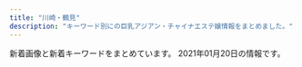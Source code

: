 ```yaml
---
title: "川崎・鶴見"
description: "キーワード別にの巨乳アジアン・チャイナエステ嬢情報をまとめました。"
---
```


新着画像と新着キーワードをまとめています。
2021年01月20日の情報です。

<DmmAffiliateIns />
<KeywordTable
  shops={
    [
    {
        "station": "JR\u5ddd\u5d0e\u99c5\u6771\u53e3",
        "keywords": {},
        "url": "http://www.iyasi-massage.com/",
        "img_links": [
            "http://www.iyasi-massage.com/images/home/top_qp.jpg",
            "http://www.iyasi-massage.com/images/home/index_page_top.jpg",
            "http://www.iyasi-massage.com/images/staff_one/staff_one_08.png",
            "http://www.iyasi-massage.com/images/staff_image/staff_d05.jpg",
            "http://www.iyasi-massage.com/images/staff_image/staff_d06.jpg",
            "http://www.iyasi-massage.com/images/staff/sta_021.jpg",
            "http://www.iyasi-massage.com/images/staff/sta_01.jpg",
            "http://www.iyasi-massage.com/images/staff/sta_0z8.jpg",
            "http://www.iyasi-massage.com/images/gallery/gallery_101.jpg",
            "http://www.iyasi-massage.com/images/staff_one/staff_one_01.jpg",
            "http://www.iyasi-massage.com/images/gallery/gallery_401.jpg",
            "http://www.iyasi-massage.com/images/gallery/gallery_402.jpg",
            "http://www.iyasi-massage.com/images/gallery/gallery_404.jpg",
            "http://www.iyasi-massage.com/images/staff/sta_04.jpg",
            "http://www.iyasi-massage.com/images/staff_one/staff_one_05.jpg",
            "http://www.iyasi-massage.com/images/staff/sta_0z10.jpg",
            "http://www.iyasi-massage.com/images/gallery/gallery_104.jpg",
            "http://www.iyasi-massage.com/images/top/top_06.jpg",
            "http://www.iyasi-massage.com/images/staff/sta_010.jpg",
            "http://www.iyasi-massage.com/images/home/index_tel.jpg",
            "http://www.iyasi-massage.com/images/staff/sta_07.jpg",
            "http://www.iyasi-massage.com/images/system/syatem_301.jpg",
            "http://www.iyasi-massage.com/images/staff/sta_0z9.jpg",
            "http://www.iyasi-massage.com/images/top/top_02.jpg",
            "http://www.iyasi-massage.com/images/home/index_03.jpg",
            "http://www.iyasi-massage.com/images/gallery/gallery_103.jpg",
            "http://www.iyasi-massage.com/images/home/index_04.jpg",
            "http://www.iyasi-massage.com/images/staff/sta_0z12.jpg",
            "http://www.iyasi-massage.com/images/staff_image/staff_d03.jpg",
            "http://www.iyasi-massage.com/images/staff/sta_0z6.jpg",
            "http://www.iyasi-massage.com/images/staff_image/staff_d04.jpg",
            "http://www.iyasi-massage.com/images/gallery/gallery_top.jpg",
            "http://www.iyasi-massage.com/images/system/syatem_303.jpg",
            "http://www.iyasi-massage.com/images/staff_one/staff_one_07.png",
            "http://www.iyasi-massage.com/images/staff/staff_top.jpg",
            "http://www.iyasi-massage.com/images/top/top_01.jpg",
            "http://www.iyasi-massage.com/images/staff/sta_06.jpg",
            "http://www.iyasi-massage.com/images/staff/sta_03.jpg",
            "http://www.iyasi-massage.com/images/home/QR.png",
            "http://www.iyasi-massage.com/images/staff_one/staff_one_top.jpg",
            "http://www.iyasi-massage.com/images/top/top_04.jpg",
            "http://www.iyasi-massage.com/images/staff_one/staff_one_04.jpg",
            "http://www.iyasi-massage.com/images/staff_image/staff_d01.jpg",
            "http://www.iyasi-massage.com/images/staff/sta_0z2.jpg",
            "http://www.iyasi-massage.com/images/staff_image/staff_d02.jpg",
            "http://www.iyasi-massage.com/images/top/top_03.jpg",
            "http://www.iyasi-massage.com/images/staff/sta_08.jpg",
            "http://www.iyasi-massage.com/images/gallery/gallery_102.jpg",
            "http://www.iyasi-massage.com/images/gallery/gallery_403.jpg",
            "http://www.iyasi-massage.com/images/staff/sta_023.jpg",
            "http://www.iyasi-massage.com/images/top/top_08.png",
            "http://www.iyasi-massage.com/images/staff_one/staff_one_03.jpg",
            "http://www.iyasi-massage.com/images/gallery/gallery_01.jpg",
            "http://www.iyasi-massage.com/images/staff_one/staff_one_02.jpg",
            "http://www.iyasi-massage.com/images/top/top_05.jpg",
            "http://www.iyasi-massage.com/images/system/syatem_302.jpg",
            "http://www.iyasi-massage.com/images/home/index_qup.jpg"
        ],
        "name": "\u6843\u6e90\u90f7"
    },
    {
        "url": "http://www.crownman.tank.jp/",
        "station": "JR\u9db4\u898b\u99c5",
        "img_links": [
            "http://www.crownman.tank.jp/images/lj.png",
            "http://www.crownman.tank.jp/images/br1.png",
            "http://www.crownman.tank.jp/public/20181102-021325-742.jpeg",
            "http://www.crownman.tank.jp/images/contact.png",
            "http://www.crownman.tank.jp/public/20181126-115300-843.jpeg",
            "http://www.crownman.tank.jp/public/20200928-014318-832.jpeg",
            "http://www.crownman.tank.jp/public/20181101-091932-723.jpeg",
            "http://www.crownman.tank.jp/public/20181102-021419-221.jpeg",
            "http://www.crownman.tank.jp/public/20200901-211921-794.jpeg",
            "http://www.crownman.tank.jp/public/20190809-023452-629.jpeg",
            "http://www.crownman.tank.jp/public/20190928-012818-601.png",
            "http://www.crownman.tank.jp/public/20181102-021343-999.jpeg",
            "http://www.crownman.tank.jp/public/20201225-105416-366.jpeg",
            "http://www.crownman.tank.jp/public/20200829-204316-579.jpeg",
            "http://www.crownman.tank.jp/public/20201010-151120-691.jpeg",
            "http://www.crownman.tank.jp/public/20200715-191512-192.jpeg",
            "http://www.crownman.tank.jp/images/h4.jpg",
            "http://www.crownman.tank.jp/public/20200922-152824-158.jpeg",
            "http://www.crownman.tank.jp/public/20181103-143855-981.jpeg",
            "http://www.crownman.tank.jp/images/zj.png",
            "http://www.crownman.tank.jp/public/20190321-014538-796.jpeg",
            "http://www.crownman.tank.jp/public/20201211-095701-493.jpeg",
            "http://www.crownman.tank.jp/public/20201015-184159-562.jpeg",
            "http://www.crownman.tank.jp/public/20191102-172721-416.jpeg",
            "http://www.crownman.tank.jp/public/20190404-200155-177.jpeg",
            "http://www.crownman.tank.jp/ueditor/php/upload/image/20200828/1598625782230952.jpeg",
            "http://www.crownman.tank.jp/images/lyb.png",
            "http://www.crownman.tank.jp/ueditor/php/upload/image/20181102/1541123069868367.jpg",
            "http://www.crownman.tank.jp/public/20190928-232507-304.jpeg",
            "http://www.crownman.tank.jp/public/20200910-085241-389.jpeg",
            "http://www.crownman.tank.jp/public/20200829-001214-615.jpeg",
            "http://www.crownman.tank.jp/public/20191227-014512-475.jpeg",
            "http://www.crownman.tank.jp/public/20201028-145428-593.jpeg",
            "http://www.crownman.tank.jp/public/20190516-130732-500.jpeg",
            "http://www.crownman.tank.jp/images/fj.png",
            "http://www.crownman.tank.jp/images/h5.jpg",
            "http://www.crownman.tank.jp/public/20191017-031453-306.jpeg",
            "http://www.crownman.tank.jp/public/20191224-193306-968.jpeg",
            "http://www.crownman.tank.jp/public/20191030-124226-262.jpeg",
            "http://www.crownman.tank.jp/public/20190410-032921-983.jpeg",
            "http://www.crownman.tank.jp/images/h3.jpg",
            "http://www.crownman.tank.jp/public/20190103-235102-103.jpeg",
            "http://www.crownman.tank.jp/images/guest.png",
            "http://www.crownman.tank.jp/public/20201016-024617-911.jpeg",
            "http://www.crownman.tank.jp/public/20200304-222724-586.jpeg",
            "http://www.crownman.tank.jp/public/20190812-214900-811.jpeg",
            "http://www.crownman.tank.jp/public/20200608-145235-893.jpeg",
            "http://www.crownman.tank.jp/public/20190920-175927-867.png",
            "http://www.crownman.tank.jp/public/20201001-103840-781.jpeg",
            "http://www.crownman.tank.jp/images/h01.jpg",
            "http://www.crownman.tank.jp/public/20200204-100659-677.jpeg",
            "http://www.crownman.tank.jp/public/20190512-114325-285.jpeg",
            "http://www.crownman.tank.jp/public/20190614-225752-699.jpeg",
            "http://www.crownman.tank.jp/images/xw.png",
            "http://www.crownman.tank.jp/images/h02.jpg",
            "http://www.crownman.tank.jp/public/20201024-121027-887.jpeg",
            "http://www.crownman.tank.jp/public/20181102-021404-733.jpeg",
            "http://www.crownman.tank.jp/images/br.png",
            "http://www.crownman.tank.jp/images/jt.png",
            "http://www.crownman.tank.jp/public/20201114-223303-188.jpeg",
            "http://www.crownman.tank.jp/public/20200130-023314-296.png",
            "http://www.crownman.tank.jp/images/scrollToTop.png",
            "http://www.crownman.tank.jp/public/20201211-095449-581.jpeg"
        ],
        "keywords": {
            "\u4e73": 2
        },
        "name": "\u30af\u30e9\u30a6\u30f3\u30fbCrown"
    },
    {
        "name": "LUCKY",
        "img_links": [
            "http://lucky.esnavi.work/2/uploadimg/1609854972.jpeg",
            "http://lucky.esnavi.work/2/uploadimg/1609854808.jpeg",
            "http://lucky.esnavi.work/2/uploadimg/1609855626.jpeg",
            "http://lucky.esnavi.work/sys2.jpg",
            "http://lucky.esnavi.work/m.jpg",
            "http://lucky.esnavi.work/2/uploadimg/1609855512.jpeg",
            "http://lucky.esnavi.work/2/uploadimg/1609856021.jpeg",
            "http://lucky.esnavi.work/2/uploadimg/1609855912.jpeg",
            "http://lucky.esnavi.work/staff_t.jpg",
            "http://lucky.esnavi.work/sys1.jpg",
            "http://lucky.esnavi.work/news.jpg",
            "http://lucky.esnavi.work/int1.png",
            "http://lucky.esnavi.work/head.jpg",
            "http://lucky.esnavi.work/s1.png",
            "http://lucky.esnavi.work/2/uploadimg/1609855429.jpeg"
        ],
        "keywords": {
            "\u80f8": 1,
            "89": 4,
            "90": 1,
            "88": 1,
            "92": 1
        },
        "url": "http://lucky.esnavi.work/",
        "station": "JR\u5ddd\u5d0e\u99c5\u6771\u53e3"
    },
    {
        "url": "https://tsurumi-mensesthe.com/",
        "img_links": [
            "https://tsurumi-mensesthe.com/staff/momoka-s3.jpg",
            "https://tsurumi-mensesthe.com/staff/satomi-s1.jpg",
            "https://tsurumi-mensesthe.com/images/clear.png",
            "https://tsurumi-mensesthe.com/images/header3.png",
            "https://tsurumi-mensesthe.com/images/main1.jpg",
            "https://tsurumi-mensesthe.com/staff/satomi-l1.jpg",
            "https://tsurumi-mensesthe.com/staff/sachi-s1.jpg",
            "https://tsurumi-mensesthe.com/staff/momoka-s2.jpg",
            "https://tsurumi-mensesthe.com/icon/twitter.png",
            "https://tsurumi-mensesthe.com/images/esthe3.jpg",
            "https://tsurumi-mensesthe.com/staff/sachi-l3.jpg",
            "https://tsurumi-mensesthe.com/staff/minami-top.jpg",
            "https://tsurumi-mensesthe.com/footer/footer-line.png",
            "https://tsurumi-mensesthe.com/staff/yura-l3.jpg",
            "https://tsurumi-mensesthe.com/staff/yura-top.jpg",
            "https://tsurumi-mensesthe.com/staff/sachi-s2.jpg",
            "https://tsurumi-mensesthe.com/staff/yura-s3.jpg",
            "https://tsurumi-mensesthe.com/staff/satomi-s3.jpg",
            "https://inage-mensesthe.com/icon/facebook.png",
            "https://tsurumi-mensesthe.com/staff/riri-l2.jpg",
            "https://tsurumi-mensesthe.com/staff/stand-by.jpg",
            "https://tsurumi-mensesthe.com/staff/minami-s3.jpg",
            "https://tsurumi-mensesthe.com/room/room-l3.jpg",
            "https://tsurumi-mensesthe.com/staff/sachi-s4.jpg",
            "https://tsurumi-mensesthe.com/icon/facebook.png",
            "https://tsurumi-mensesthe.com/room/room-l4.jpg",
            "https://tsurumi-mensesthe.com/staff/yura-l2.jpg",
            "https://tsurumi-mensesthe.com/staff/riri-s2.jpg",
            "https://tsurumi-mensesthe.com/staff/sachi-l2.jpg",
            "https://tsurumi-mensesthe.com/staff/momoka-top.jpg",
            "https://tsurumi-mensesthe.com/staff/satomi-l2.jpg",
            "https://tsurumi-mensesthe.com/massage/2020/11/22/coco-s3.jpg",
            "https://tsurumi-mensesthe.com/room/room-l2.jpg",
            "https://tsurumi-mensesthe.com/room/room-l1.jpg",
            "https://tsurumi-mensesthe.com/staff/yura-l1.jpg",
            "https://tsurumi-mensesthe.com/staff/yura-s2.jpg",
            "https://tsurumi-mensesthe.com/staff/momoka-l1.jpg",
            "https://tsurumi-mensesthe.com/footer/footer-tel.png",
            "https://tsurumi-mensesthe.com/footer/footer-staff.png",
            "https://tsurumi-mensesthe.com/staff/minami-l1.jpg",
            "https://tsurumi-mensesthe.com/staff/momoka-l3.jpg",
            "https://tsurumi-mensesthe.com/staff/momoka-l2.jpg",
            "https://tsurumi-mensesthe.com/staff/riri-l1.jpg",
            "https://tsurumi-mensesthe.com/staff/minami-l2.jpg",
            "https://tsurumi-mensesthe.com/staff/minami-s1.jpg",
            "https://tsurumi-mensesthe.com/massage/2021/01/05/stand-by.jpg",
            "https://tsurumi-mensesthe.com/icon/yelp.png",
            "https://tsurumi-mensesthe.com/icon/line.png",
            "https://inage-mensesthe.com/icon/yelp.png",
            "https://tsurumi-mensesthe.com/staff/sachi-s3.jpg",
            "https://tsurumi-mensesthe.com/images/main-sp.jpg",
            "https://tsurumi-mensesthe.com/staff/satomi-l3.jpg",
            "https://tsurumi-mensesthe.com/staff/sachi-l1.jpg",
            "https://tsurumi-mensesthe.com/staff/riri-s1.jpg",
            "https://tsurumi-mensesthe.com/images/qrcode.png",
            "https://tsurumi-mensesthe.com/staff/satomi-top.jpg",
            "https://tsurumi-mensesthe.com/images/esthe4.jpg",
            "https://tsurumi-mensesthe.com/staff/sachi-l4.jpg",
            "https://tsurumi-mensesthe.com/massage/2020/12/06/riri-s1.jpg",
            "https://tsurumi-mensesthe.com/staff/sachi-top.jpg",
            "https://tsurumi-mensesthe.com/staff/riri-top.jpg",
            "https://tsurumi-mensesthe.com/staff/momoka-s1.jpg",
            "https://tsurumi-mensesthe.com/images/esthe2.jpg",
            "https://tsurumi-mensesthe.com/images/esthe1.jpg",
            "https://tsurumi-mensesthe.com/staff/minami-s2.jpg",
            "https://tsurumi-mensesthe.com/staff/yura-s1.jpg",
            "https://tsurumi-mensesthe.com/staff/satomi-s2.jpg",
            "https://tsurumi-mensesthe.com/staff/minami-l3.jpg",
            "https://inage-mensesthe.com/icon/twitter.png",
            "https://inage-mensesthe.com/icon/line.png"
        ],
        "name": "sweet",
        "station": "JR\u9db4\u898b\u99c5\u897f\u53e3",
        "keywords": {
            "87": 7,
            "85": 7,
            "86": 7,
            "90": 14,
            "88": 14
        }
    },
    {
        "station": "JR\u9db4\u898b\u99c5\u6771\u53e3",
        "img_links": [
            "https://moon-beauty.jp/images/staff/rika22_02.png",
            "https://moon-beauty.jp/images/staff/emi24_1.png",
            "https://moon-beauty.jp/wp/wp-content/uploads/2017/11/6a08b9c7e55a068553569af35285dd93-700x1244.jpg",
            "https://moon-beauty.jp/wp/wp-content/uploads/2017/11/mb_shower.png",
            "https://moon-beauty.jp/wp/wp-content/uploads/2019/07/1907campaign02-700x327.png",
            "https://moon-beauty.jp/wp/wp-content/uploads/2020/09/rika_info.png",
            "https://moon-beauty.jp/wp/wp-content/uploads/2018/09/mb_road02.png",
            "https://moon-beauty.jp/wp/wp-content/uploads/2020/09/costume.png",
            "https://moon-beauty.jp/images/staff/momoka22_01.png",
            "https://moon-beauty.jp/images/staff/mirai23.png",
            "https://moon-beauty.jp/wp/wp-content/uploads/2017/12/7e6728877b7be3eba7dacfced12e3481.jpg",
            "https://moon-beauty.jp/images/costume/cheergirl02.png",
            "https://moon-beauty.jp/wp/wp-content/uploads/2018/11/1811campaign.png",
            "https://moon-beauty.jp/wp/wp-content/uploads/2017/11/mb_front2.png",
            "https://moon-beauty.jp/wp/wp-content/uploads/2017/11/1.png",
            "https://moon-beauty.jp/images/campaign2017.jpg",
            "https://moon-beauty.jp/wp/wp-content/uploads/2017/11/top03.png",
            "https://moon-beauty.jp/wp/wp-content/uploads/2017/11/4.png",
            "https://moon-beauty.jp/wp/wp-content/uploads/2019/07/1907campaign01.png",
            "https://moon-beauty.jp/wp/wp-content/uploads/2017/11/484697b90c0612750e1d8c7c971a16f8.jpg",
            "https://moon-beauty.jp/wp/wp-content/uploads/2017/11/mb_interior01.png",
            "https://moon-beauty.jp/wp/wp-content/uploads/2020/06/202006campaign-700x327.png",
            "https://moon-beauty.jp/wp/wp-content/uploads/2019/07/1907campaign02.png",
            "https://moon-beauty.jp/images/costume/sailorgirl01.png",
            "https://moon-beauty.jp/wp/wp-content/uploads/2017/12/3addf91ad6b786b4c3fd2e4322dc1181-700x1246.jpg",
            "https://moon-beauty.jp/wp/wp-content/uploads/2017/12/3addf91ad6b786b4c3fd2e4322dc1181.jpg",
            "https://moon-beauty.jp/wp/wp-content/uploads/2019/09/cosplay01.png",
            "https://moon-beauty.jp/wp/wp-content/uploads/2017/11/6a08b9c7e55a068553569af35285dd93.jpg",
            "https://moon-beauty.jp/wp/wp-content/uploads/2020/09/nana_info.png",
            "https://moon-beauty.jp/wp/wp-content/uploads/2017/11/top01-1.png",
            "https://moon-beauty.jp/wp/wp-content/uploads/2017/11/top02.png",
            "https://moon-beauty.jp/images/costume/cheergirl01.png",
            "https://moon-beauty.jp/wp/wp-content/uploads/2017/11/6.png",
            "https://moon-beauty.jp/wp/wp-content/uploads/2017/12/1d7d7d3df21218cb91cce28ca987dca8.jpg",
            "https://moon-beauty.jp/wp/wp-content/uploads/2017/12/11e78c1189d1307c1c0528ca01cf193e.jpg",
            "https://moon-beauty.jp/wp/wp-content/uploads/2017/12/1d7d7d3df21218cb91cce28ca987dca8-700x1246.jpg",
            "https://moon-beauty.jp/wp/wp-content/uploads/2019/09/cosplay02.png",
            "https://moon-beauty.jp/wp/wp-content/uploads/2019/09/1910campaign01-700x327.png",
            "https://moon-beauty.jp/wp/wp-content/uploads/2017/12/dde33c6f84f42b29abc164fed911749d-700x1246.jpg",
            "https://moon-beauty.jp/wp/wp-content/uploads/2017/11/27e7586ba3689c74b6428ec7dbfe02a6-700x1244.jpg",
            "https://moon-beauty.jp/images/staff/rika22_01.png",
            "https://moon-beauty.jp/wp/wp-content/uploads/2017/11/5.png",
            "https://moon-beauty.jp/images/costume/cabinattendant02.png",
            "https://moon-beauty.jp/images/costume/nursegirl002.png",
            "https://moon-beauty.jp/wp/wp-content/uploads/2020/09/mirai_info.png",
            "https://moon-beauty.jp/wp/wp-content/uploads/2019/07/1907campaign01-700x327.png",
            "https://moon-beauty.jp/images/staff/hikari23_02.png",
            "https://moon-beauty.jp/wp/wp-content/uploads/2017/11/3.png",
            "https://moon-beauty.jp/wp/wp-content/uploads/2020/01/2002campaign-700x327.png",
            "https://moon-beauty.jp/wp/wp-content/uploads/2017/11/27e7586ba3689c74b6428ec7dbfe02a6.jpg",
            "https://moon-beauty.jp/images/costume/nursegirl01.png",
            "https://moon-beauty.jp/wp/wp-content/uploads/2017/11/9ac2dcf4d411d36df940a44359d1e597.jpg",
            "https://moon-beauty.jp/wp/wp-content/uploads/2017/11/mb_front.png",
            "https://moon-beauty.jp/wp/wp-content/uploads/2017/11/top01-1-700x459.png",
            "https://moon-beauty.jp/images/staff/hikari23_01.png",
            "https://moon-beauty.jp/images/staff/staff.png",
            "https://moon-beauty.jp/images/staff/izumi23_01.png",
            "https://moon-beauty.jp/images/costume/cabinattendant01.png",
            "https://moon-beauty.jp/images/staff/nana25_02.png",
            "https://moon-beauty.jp/images/staff/nana25_01.png",
            "https://moon-beauty.jp/wp/wp-content/uploads/2017/12/3985d5f04f99b7c5a1b4662bcc831575.jpg",
            "https://moon-beauty.jp/images/staff/ran23_01.png",
            "https://moon-beauty.jp/wp/wp-content/uploads/2017/12/dde33c6f84f42b29abc164fed911749d.jpg",
            "https://moon-beauty.jp/wp/wp-content/uploads/2017/11/play.png",
            "https://moon-beauty.jp/wp/wp-content/uploads/2021/01/202102campaign.png",
            "https://moon-beauty.jp/images/costume/sailorgirl02.png",
            "https://moon-beauty.jp/wp/wp-content/uploads/2017/11/campaign1711-700x327.jpg",
            "https://moon-beauty.jp/images/staff/eri21_01.png",
            "https://moon-beauty.jp/wp/wp-content/uploads/2018/09/mb_front4.png"
        ],
        "url": "https://moon-beauty.jp/",
        "name": "\u6708\u4e0b\u7f8e\u4eba",
        "keywords": {
            "C": 28,
            "89": 7,
            "86": 14,
            "\u30bb\u30af\u30b7\u30fc": 3,
            "85": 14,
            "87": 14,
            "88": 14,
            "D": 35
        }
    },
    {
        "station": "\u9db4\u898b\u99c5\u6771\u53e3",
        "url": "http://t-lucky.work/",
        "keywords": {},
        "img_links": [
            "http://t-lucky.work/images/5.jpg",
            "http://t-lucky.work/sp/images/topgirl.jpg",
            "http://t-lucky.work/sp/images/b2.jpg",
            "http://t-lucky.work/images/tr.jpg",
            "http://t-lucky.work/images/interior_t.jpg",
            "http://t-lucky.work/images/head.jpg",
            "http://t-lucky.work/sp/staff/aya.jpg",
            "http://t-lucky.work/sp/img/yumi1.jpg",
            "http://t-lucky.work/sp/menu/interior.jpg",
            "http://t-lucky.work/sp/img/mika1.jpg",
            "http://t-lucky.work/img/aya1.jpg",
            "http://t-lucky.work/images/9.jpg",
            "http://t-lucky.work/sp/images/sys2.jpg",
            "http://t-lucky.work/images/ta.jpg",
            "http://t-lucky.work/staff/rina.jpg",
            "http://t-lucky.work/images/6.jpg",
            "http://t-lucky.work/sp/images/top.jpg",
            "http://t-lucky.work/sp/staff/yumi.jpg",
            "http://t-lucky.work/sp/img/aya1.jpg",
            "http://t-lucky.work/staff/mika.jpg",
            "http://t-lucky.work/images/b2.jpg",
            "http://t-lucky.work/sp/images/footer.jpg",
            "http://t-lucky.work/images/b1.jpg",
            "http://t-lucky.work/sp/staff/rina.jpg",
            "http://t-lucky.work/images/sys1.jpg",
            "http://t-lucky.work/sp/images/b1.jpg",
            "http://t-lucky.work/sp/images/sys1.jpg",
            "http://t-lucky.work/img/yuyu1.jpg",
            "http://t-lucky.work/sp/images/ac1.jpg",
            "http://t-lucky.work/img/mimi1.jpg",
            "http://t-lucky.work/sp/images/menu/top.jpg",
            "http://t-lucky.work/images/int2.jpg",
            "http://t-lucky.work/images/sys3.jpg",
            "http://t-lucky.work/images/2.jpg",
            "http://t-lucky.work/sp/images/interior_t.jpg",
            "http://t-lucky.work/staff/rei.jpg",
            "http://t-lucky.work/sp/staff/yuyu.jpg",
            "http://t-lucky.work/images/7.jpg",
            "http://t-lucky.work/sp/images/menu/staff.jpg",
            "http://t-lucky.work/staff/yuyu.jpg",
            "http://t-lucky.work/sp/staff/emi.jpg",
            "http://t-lucky.work/images/sys4.jpg",
            "http://t-lucky.work/img/rina1.jpg",
            "http://t-lucky.work/sp/staff/rei.jpg",
            "http://t-lucky.work/sp/img/mimi1.jpg",
            "http://t-lucky.work/sp/images/head.jpg",
            "http://t-lucky.work/sp/img/yuyu1.jpg",
            "http://t-lucky.work/images/staff_t.jpg",
            "http://t-lucky.work/sp/images/staff_t.jpg",
            "http://t-lucky.work/img/yumi1.jpg",
            "http://t-lucky.work/images/int1.jpg",
            "http://t-lucky.work/sp/img/rina1.jpg",
            "http://t-lucky.work/images/sys2.jpg",
            "http://t-lucky.work/sp/staff/mika.jpg",
            "http://t-lucky.work/staff/aya.jpg",
            "http://t-lucky.work/sp/images/tel.jpg",
            "http://t-lucky.work/staff/yuki.jpg",
            "http://t-lucky.work/sp/staff/yuki.jpg",
            "http://t-lucky.work/sp/images/rec1.jpg",
            "http://t-lucky.work/sp/img/emi1.jpg",
            "http://t-lucky.work/img/rei1.jpg",
            "http://t-lucky.work/img/yuki1.jpg",
            "http://t-lucky.work/images/news.jpg",
            "http://t-lucky.work/sp/images/newsb.jpg",
            "http://t-lucky.work/sp/images/int1.jpg",
            "http://t-lucky.work/sp/images/int2.jpg",
            "http://t-lucky.work/images/b3.jpg",
            "http://t-lucky.work/sp/menu/staff.jpg",
            "http://t-lucky.work/images/1.jpg",
            "http://t-lucky.work/images/4.jpg",
            "http://t-lucky.work/sp/menu/top.jpg",
            "http://t-lucky.work/staff/mimi.jpg",
            "http://t-lucky.work/sp/staff/mimi.jpg",
            "http://t-lucky.work/img/emi1.jpg",
            "http://t-lucky.work/sp/img/yuki1.jpg",
            "http://t-lucky.work/images/8.jpg",
            "http://t-lucky.work/images/3.jpg",
            "http://t-lucky.work/images/sm.jpg",
            "http://t-lucky.work/img/mika1.jpg",
            "http://t-lucky.work/staff/emi.jpg",
            "http://t-lucky.work/images/line.png",
            "http://t-lucky.work/sp/images/pc.jpg",
            "http://t-lucky.work/sp/images/news.jpg",
            "http://t-lucky.work/sp/img/rei1.jpg",
            "http://t-lucky.work/staff/yumi.jpg",
            "http://t-lucky.work/sp/images/b3.jpg"
        ],
        "name": "Lucky\u30fb\u30e9\u30c3\u30ad\u30fc"
    },
    {
        "station": "JR\u5ddd\u5d0e\u99c5\u6771\u53e3",
        "keywords": {},
        "img_links": [
            "http://es-china.info/images/head.jpg",
            "http://es-china.info/images/1.png",
            "http://es-china.info/img/emi1.jpg",
            "http://es-china.info/img/hana1.jpg",
            "http://es-china.info/img/emi2.jpg",
            "http://es-china.info/img/mimi.jpg",
            "http://es-china.info/img/emi.jpg",
            "http://es-china.info/img/hana2.jpg",
            "http://es-china.info/img/hana.jpg",
            "http://es-china.info/img/mimi2.jpg",
            "http://es-china.info/images/interior1.png",
            "http://es-china.info/img/sasa2.jpg",
            "http://es-china.info/img/sayuri1.jpg",
            "http://es-china.info/images/news.jpg",
            "http://es-china.info/images/interior_t.jpg",
            "http://es-china.info/images/ti.png",
            "http://es-china.info/img/mimi1.jpg",
            "http://es-china.info/img/sayuri.jpg",
            "http://es-china.info/img/sayuri2.jpg",
            "http://es-china.info/images/staff_t.jpg",
            "http://es-china.info/img/sasa.jpg",
            "http://es-china.info/img/sasa1.jpg",
            "http://es-china.info/img/ran1.jpg",
            "http://es-china.info/img/ran2.jpg",
            "http://es-china.info/images/interior2.png",
            "http://es-china.info/img/sayuri3.jpg",
            "http://es-china.info/img/ran.jpg"
        ],
        "name": "\u7652\u5065\u697d",
        "url": "http://es-china.info/"
    },
    {
        "img_links": [
            "http://baburin.iest.info/photos/sites/2/2019/12/2019121012271150.jpg",
            "http://baburin.iest.info/photos/sites/2/2018/12/2018120114132410.jpg",
            "http://baburin.iest.info/images/top.png",
            "http://baburin.iest.info/photos/sites/2/2019/12/2019121012290043.jpg",
            "http://baburin.iest.info/photos/sites/2/2020/10/2020100615314175.jpg",
            "http://baburin.iest.info/images/acc1.jpg",
            "http://baburin.iest.info/images/s_pick.jpg",
            "http://baburin.iest.info/photos/sites/2/2020/02/2020021216314936.jpg",
            "http://baburin.iest.info/images/staff0.jpg",
            "http://baburin.iest.info/photos/sites/2/2018/09/2018091006542340.jpg",
            "http://baburin.iest.info/photos/sites/2/2018/06/2018062508384319.jpg",
            "http://baburin.iest.info/photos/sites/2/2020/02/2020020617495273.jpg",
            "http://baburin.iest.info/images/acc.jpg",
            "http://baburin.iest.info/images/s_face.jpg",
            "http://baburin.iest.info/images/s_news.jpg",
            "http://baburin.iest.info/photos/sites/2/2018/07/2018072409124390.jpg",
            "http://baburin.iest.info/images/s_info.jpg",
            "http://baburin.iest.info/photos/sites/2/2018/03/1.jpg",
            "http://baburin.iest.info/photos/sites/2/2018/10/2018103017042054.jpg",
            "http://baburin.iest.info/photos/sites/2/2018/06/2018063004421199.jpg",
            "http://baburin.iest.info/images/s_staff.jpg",
            "http://baburin.iest.info/photos/sites/2/2019/06/2019062312555740.jpg",
            "http://baburin.iest.info/photos/sites/2/2018/11/2018112214225177.jpg",
            "http://baburin.iest.info/photos/sites/2/2019/12/2019121012234134.jpg",
            "http://baburin.iest.info/images/mibile.jpg",
            "http://baburin.iest.info/photos/sites/2/2019/12/2019121112381870.jpg"
        ],
        "station": "\u4eac\u6025\u9db4\u898b\u99c5\u6771\u53e3",
        "url": "http://baburin.iest.info/",
        "name": "\u30d0\u30d6\u308a\u3093\u5a18",
        "keywords": {
            "82": 19,
            "83": 19,
            "D": 188,
            "87": 133,
            "C": 76,
            "86": 76,
            "E": 19,
            "85": 57,
            "88": 17
        }
    },
    {
        "img_links": [
            "http://tsurumi-est.xyz/images/flash2.jpg",
            "http://tsurumi-est.xyz/images/g0.jpg",
            "http://cdn.dino-es.com/images/logo/88x31NewDinoEs.png",
            "http://momipara.jp/img/link/momi88.jpg",
            "http://tsurumi-est.xyz/g1.jpg",
            "http://tsurumi-est.xyz/g0.jpg",
            "http://tsurumi-est.xyz/images/top.jpg",
            "http://tsurumi-est.xyz/images/g5.jpg",
            "http://tsurumi-est.xyz/g2.jpg",
            "http://tsurumi-est.xyz/g3.jpg",
            "http://tsurumi-est.xyz/images/g3.jpg",
            "http://tsurumi-est.xyz/images/mobile.png",
            "http://tsurumi-est.xyz/images/g1.jpg",
            "http://tsurumi-est.xyz/images/int2.jpg",
            "http://tsurumi-est.xyz/images/mens-esthe1.png",
            "http://tsurumi-est.xyz/images/s_staff1.png",
            "http://tsurumi-est.xyz/images/flash.jpg",
            "http://tsurumi-est.xyz/images/int1.jpg",
            "http://tsurumi-est.xyz/images/g2.jpg",
            "http://tsurumi-est.xyz/images/s_staff.png"
        ],
        "name": "Smile",
        "keywords": {
            "D": 4,
            "C": 16,
            "E": 2
        },
        "url": "http://tsurumi-est.xyz/",
        "station": "\u4eac\u6025\u9db4\u898b\u99c5\u6771\u53e3"
    },
    {
        "station": "JR\u5ddd\u5d0e\u99c5\u6771\u53e3",
        "keywords": {
            "D": 15,
            "86": 15,
            "C": 5,
            "84": 5
        },
        "name": "\u7652\u3057\u98a8\uff5e\u3044\u3084\u3057\u304b\u305c\uff5e",
        "img_links": [
            "http://iyashi-kaze.oks.bz/images/service2.jpg",
            "http://iyashi-kaze.oks.bz/images/room6.jpg",
            "http://iyashi-kaze.oks.bz/images/s_service.png",
            "http://iyashi-kaze.oks.bz/images/room5.jpg",
            "http://iyashi-kaze.oks.bz/images/service1.jpg",
            "http://iyashi-kaze.oks.bz/images/s_pick.png",
            "http://iyashi-kaze.oks.bz/images/room3.jpg",
            "http://iyashi-kaze.oks.bz/images/s_news.png",
            "http://iyashi-kaze.oks.bz/images/room1.jpg",
            "http://iyashi-kaze.oks.bz/images/service4.jpg",
            "http://iyashi-kaze.oks.bz/images/1.jpg",
            "http://iyashi-kaze.oks.bz/photos/sites/65/2020/01/202001101017196.jpg",
            "http://iyashi-kaze.oks.bz/images/s_link.png",
            "http://iyashi-kaze.oks.bz/photos/sites/65/2020/01/2020011010173060.jpg",
            "http://iyashi-kaze.oks.bz/photos/sites/65/2020/01/2020011010172383.jpg",
            "http://iyashi-kaze.oks.bz/images/s_staff.png",
            "http://iyashi-kaze.oks.bz/images/room2.jpg",
            "http://iyashi-kaze.oks.bz/photos/sites/65/2020/01/2020011010172726.jpg",
            "http://iyashi-kaze.oks.bz/images/service3.jpg",
            "http://iyashi-kaze.oks.bz/images/room4.jpg",
            "http://iyashi-kaze.oks.bz/images/end.jpg",
            "http://iyashi-kaze.oks.bz/images/top.jpg"
        ],
        "url": "http://iyashi-kaze.oks.bz/"
    },
    {
        "url": "https://hitomebore.tokyo/",
        "name": "\u4e00\u76ee\u60da\u308c",
        "station": "JR\u9db4\u898b\u99c5\u6771\u53e3",
        "img_links": [
            "https://hitomebore.tokyo/img/r3.jpg",
            "https://hitomebore.tokyo/img/images/nav_04.png",
            "https://hitomebore.tokyo/img/images/nav_01.png",
            "https://hitomebore.tokyo/img/images/nav_02.png",
            "https://hitomebore.tokyo/img/images/nav_06.png",
            "https://hitomebore.tokyo/img/r1.jpg",
            "https://hitomebore.tokyo/img/r2.jpg",
            "https://hitomebore.tokyo/img/images/nav_03.png",
            "https://hitomebore.tokyo/img/r4.jpg",
            "https://hitomebore.tokyo/img/images/nav_05.png"
        ],
        "keywords": {}
    },
    {
        "station": "JR\u9db4\u898b\u99c5\u6771\u53e3",
        "keywords": {
            "100": 1,
            "\u30c0\u30a4\u30ca\u30de\u30a4\u30c8": 1,
            "\u30bb\u30af\u30b7\u30fc": 8,
            "G": 2
        },
        "url": "https://www.pal-spa.com/",
        "name": "Men\u2019s Pal Spa\u30fb\u30e1\u30f3\u30ba\u30d1\u30eb\u30b9\u30d1",
        "img_links": [
            "https://www.pal-spa.com/img/blog/postimage20191201161433.jpg",
            "https://www.pal-spa.com/img/blog/palspa_blog_20191201_aica6.jpg",
            "https://www.pal-spa.com/img/blog/palspa_blog_20200803_ai7.jpg",
            "https://www.pal-spa.com/img/girl/list/slist341bac97b65d4f7b4ec774734a6553b2a8.jpg",
            "https://www.pal-spa.com/img/blog/palspa_blog_20200316_aya5.jpg",
            "https://www.pal-spa.com/img/blog/palspa_blog_20191201_yui7.jpg",
            "https://www.pal-spa.com/img/girl/main/smain281fd9bc58195da2c4f8c318534044e362e.jpg",
            "https://www.pal-spa.com/img/blog/palspa_blog_20200316_aya7.jpg",
            "https://www.pal-spa.com/img/blog/palspa_blog_20191201_yui5.jpg",
            "https://www.pal-spa.com/img/girl/list/sface3c2ba25b14b61f54befa1ec672e487350.jpg",
            "https://www.pal-spa.com/img/girl/main/smain215a4782a043e7ca29f58aba8d6552a2d6e.jpg",
            "https://www.pal-spa.com/img/material/massage_sentai3.jpg",
            "https://www.pal-spa.com/img/blog/palspa_blog_20191201_aica7.jpg",
            "https://www.pal-spa.com/img/girl/list/slist2384c844601b0fd2f7aabfe4a5a12163b7.jpg",
            "https://www.pal-spa.com/img/girl/list/swest31f19f00dae05be97f6dce6cb5dbe8eec8.jpg",
            "https://www.pal-spa.com/img/blog/palspa_blog_20200803_ai3.jpg",
            "https://www.pal-spa.com/img/girl/list/swest32552450a07c5e6fcf616569ce56276f28.jpg",
            "https://www.pal-spa.com/img/blog/palspa_blog_20200113_miyuki6.jpg",
            "https://www.pal-spa.com/img/girl/main/smain31aa1148d56856a2cfde4a3dfdd8d1c5ed.jpg",
            "https://www.pal-spa.com/img/girl/main/smain255b45d339d6509c6b7779e499e2a9b6ba6.jpg",
            "https://www.pal-spa.com/img/blog/palspa_blog_20200113_miyuki4.jpg",
            "https://www.pal-spa.com/img/blog/palspa_blog_20191201_mina6.jpg",
            "https://www.pal-spa.com/img/girl/main/smain3458922ce8484534d2b75a91ab7a300e6de.jpg",
            "https://www.pal-spa.com/img/blog/palspa_blog_20191201_aica4.jpg",
            "https://www.pal-spa.com/img/girl/list/sface32552450a07c5e6fcf616569ce56276f28.jpg",
            "https://www.pal-spa.com/img/girl/main/smain314f04254ecea9c57f49748c46b01a7664c.jpg",
            "https://www.pal-spa.com/img/girl/main/smain313cf1a94bbeb47fd61d9c8a0ac5715f220.jpg",
            "https://www.pal-spa.com/img/girl/list/slist31991bce11ee745ecab812af3ff1cb34c6.jpg",
            "https://www.pal-spa.com/img/girl/main/smain2332be10adc295a0fc3adfdb5b77838c4a7.jpg",
            "https://www.pal-spa.com/img/girl/list/slist29b91c9bcc8e157811f43836e0e81c7a7e.jpg",
            "https://www.pal-spa.com/img/girl/main/smain2342be10adc295a0fc3adfdb5b77838c4a7.jpg",
            "https://www.pal-spa.com/img/girl/list/slist32552450a07c5e6fcf616569ce56276f28.jpg",
            "https://www.pal-spa.com/img/blog/palspa_blog_20191201_mina1.jpg",
            "https://www.pal-spa.com/img/blog/palspa_blog_20200316_aya8.jpg",
            "https://www.pal-spa.com/img/blog/palspa_blog_20200803_ai4.jpg",
            "https://www.pal-spa.com/img/girl/list/slist256b08026e0fe59c124751f4ba2dce9484.jpg",
            "https://www.pal-spa.com/img/material/massage_sentai2.jpg",
            "https://www.pal-spa.com/img/blog/palspa_blog_20191204_izumi6.jpg",
            "https://www.pal-spa.com/img/girl/pickup/pickup20210120104719.jpg",
            "https://www.pal-spa.com/img/girl/main/smain411179e3d7fbd9c1dd52f6aa2a671ce0bd.jpg",
            "https://www.pal-spa.com/img/blog/palspa_blog_20200316_aya10.jpg",
            "https://www.pal-spa.com/img/girl/pickup/pickup20200923134207.jpg",
            "https://www.pal-spa.com/img/girl/list/swest21a4782a043e7ca29f58aba8d6552a2d6e.jpg",
            "https://www.pal-spa.com/img/girl/list/slist3aa1148d56856a2cfde4a3dfdd8d1c5ed.jpg",
            "https://www.pal-spa.com/img/girl/main/smain2944975d1e88a92635112090a18fddfe496.jpg",
            "https://www.pal-spa.com/img/blog/palspa_blog_20191204_izumi1.jpg",
            "https://www.pal-spa.com/img/blog/palspa_blog_20191204_erica5.jpg",
            "https://www.pal-spa.com/img/girl/list/sface21a4782a043e7ca29f58aba8d6552a2d6e.jpg",
            "https://www.pal-spa.com/img/girl/list/slist9224bead323710d8ed7f0640125518c54.jpg",
            "https://www.pal-spa.com/img/blog/palspa_blog_20191201_kiki4.jpg",
            "https://www.pal-spa.com/img/material/massage_siatu2.jpg",
            "https://www.pal-spa.com/img/girl/main/smain251b45d339d6509c6b7779e499e2a9b6ba6.jpg",
            "https://www.pal-spa.com/img/girl/main/smain32444cc176e6519c5cfcaa30cdb6b3d4ae6.jpg",
            "https://www.pal-spa.com/img/girl/pickup/pickup20200822150116.jpg",
            "https://www.pal-spa.com/img/blog/postimage20200316071533.jpg",
            "https://www.pal-spa.com/img/girl/main/smain214a4782a043e7ca29f58aba8d6552a2d6e.jpg",
            "https://www.pal-spa.com/img/blog/postimage20200805131611.jpg",
            "https://www.pal-spa.com/img/girl/pickup/pickup20200104064211.jpg",
            "https://www.pal-spa.com/img/blog/palspa_blog_20191201_kiki5.jpg",
            "https://www.pal-spa.com/img/girl/list/sface2934a16061b4519bc353f475021810bbc2.jpg",
            "https://www.pal-spa.com/img/blog/palspa_blog_20191201_kiki1.jpg",
            "https://www.pal-spa.com/img/girl/main/smain339afba4e500f33ea543f800c8238c1f49.jpg",
            "https://www.pal-spa.com/img/girl/main/smain312cf1a94bbeb47fd61d9c8a0ac5715f220.jpg",
            "https://www.pal-spa.com/img/girl/main/smain94ef1bf25458f90407a4281129029fee02.jpg",
            "https://www.pal-spa.com/img/girl/main/smain28209dcea86d45d39c34084233d3f05abd3.jpg",
            "https://www.pal-spa.com/img/blog/palspa_blog_20200316_aya6.jpg",
            "https://www.pal-spa.com/img/blog/palspa_blog_20191201_kiki7.jpg",
            "https://www.pal-spa.com/img/blog/palspa_blog_20191201_mina5.jpg",
            "https://www.pal-spa.com/img/blog/palspa_blog_20191201_mina3.jpg",
            "https://www.pal-spa.com/img/girl/main/smain81aaf0584954cf78c6fa0e4d5235d359c9.jpg",
            "https://www.pal-spa.com/img/blog/palspa_blog_20191201_kiki3.jpg",
            "https://www.pal-spa.com/img/girl/main/smain321552450a07c5e6fcf616569ce56276f28.jpg",
            "https://www.pal-spa.com/img/girl/main/smain32aa1148d56856a2cfde4a3dfdd8d1c5ed.jpg",
            "https://www.pal-spa.com/img/girl/pickup/pickup20200822001327.jpg",
            "https://www.pal-spa.com/img/blog/palspa_blog_20191201_kiki2.jpg",
            "https://www.pal-spa.com/img/girl/main/smain2352be10adc295a0fc3adfdb5b77838c4a7.jpg",
            "https://www.pal-spa.com/img/girl/list/swest41179e3d7fbd9c1dd52f6aa2a671ce0bd.jpg",
            "https://www.pal-spa.com/img/girl/list/slist24940766e3a46af57756429b6407dea11e.jpg",
            "https://www.pal-spa.com/img/girl/main/smain311813891f0a4f13a5dcec2552f803dff41.jpg",
            "https://www.pal-spa.com/img/blog/palspa_blog_20191201_mina2.jpg",
            "https://www.pal-spa.com/img/girl/main/smain2924975d1e88a92635112090a18fddfe496.jpg",
            "https://www.pal-spa.com/img/girl/main/smain211a4782a043e7ca29f58aba8d6552a2d6e.jpg",
            "https://www.pal-spa.com/img/girl/list/sface2815022380c60cdc7043c4ec074cee02f5.jpg",
            "https://www.pal-spa.com/img/girl/main/smain341fb1e5b054a6796aafb6d24f36ac90950.jpg",
            "https://www.pal-spa.com/img/blog/postimage20200112225143.jpg",
            "https://www.pal-spa.com/img/girl/pickup/pickup20191226065321.jpg",
            "https://www.pal-spa.com/img/girl/list/sface259a92ee295305fdbc6e4cd5a68dad5216.jpg",
            "https://www.pal-spa.com/img/girl/main/smain44b39a706bac6618b1571f7fdf4631427d.jpg",
            "https://www.pal-spa.com/img/blog/palspa_blog_20191201_mina8.jpg",
            "https://www.pal-spa.com/img/girl/list/slist34fb1e5b054a6796aafb6d24f36ac90950.jpg",
            "https://www.pal-spa.com/img/blog/palspa_blog_20200316_aya1.jpg",
            "https://www.pal-spa.com/img/blog/palspa_blog_20200316_aya11.jpg",
            "https://www.pal-spa.com/img/girl/list/sface8aaf0584954cf78c6fa0e4d5235d359c9.jpg",
            "https://www.pal-spa.com/img/blog/palspa_blog_20191204_izumi4.jpg",
            "https://www.pal-spa.com/img/girl/main/smain851caefc8aa890323cc659f5abf9da1937.jpg",
            "https://www.pal-spa.com/img/blog/postimage20191201160113.jpg",
            "https://www.pal-spa.com/img/girl/main/smain254b45d339d6509c6b7779e499e2a9b6ba6.jpg",
            "https://www.pal-spa.com/img/girl/main/smain93489e4bc2f68cb6c1df5f2c0780e53ef2.jpg",
            "https://www.pal-spa.com/img/girl/main/smain252b45d339d6509c6b7779e499e2a9b6ba6.jpg",
            "https://www.pal-spa.com/img/blog/postimage20191201162035.jpg",
            "https://www.pal-spa.com/img/girl/list/sface232be10adc295a0fc3adfdb5b77838c4a7.jpg",
            "https://www.pal-spa.com/img/girl/main/smain283aa054b0383cc218664f07c55c4e1d3f0.jpg",
            "https://www.pal-spa.com/img/blog/palspa_blog_20191201_aica3.jpg",
            "https://www.pal-spa.com/img/blog/palspa_blog_20200316_aya4.jpg",
            "https://www.pal-spa.com/img/girl/list/swest81caefc8aa890323cc659f5abf9da1937.jpg",
            "https://www.pal-spa.com/img/girl/main/smain241254584407bed049e349a41c5443a4345.jpg",
            "https://www.pal-spa.com/img/girl/main/smain213a4782a043e7ca29f58aba8d6552a2d6e.jpg",
            "https://www.pal-spa.com/img/girl/main/smain32544cc176e6519c5cfcaa30cdb6b3d4ae6.jpg",
            "https://www.pal-spa.com/img/girl/main/smain91489e4bc2f68cb6c1df5f2c0780e53ef2.jpg",
            "https://www.pal-spa.com/img/blog/palspa_blog_20191201_aica5.jpg",
            "https://www.pal-spa.com/img/blog/palspa_blog_20200803_ai1.jpg",
            "https://www.pal-spa.com/img/blog/palspa_blog_20191201_yui1.jpg",
            "https://www.pal-spa.com/img/blog/postimage20190615060904.jpg",
            "https://www.pal-spa.com/img/blog/palspa_blog_20200316_aya3.jpg",
            "https://www.pal-spa.com/img/blog/palspa_blog_20191204_erica3.jpg",
            "https://www.pal-spa.com/img/blog/palspa_blog_20191204_erica7.jpg",
            "https://www.pal-spa.com/img/girl/list/swest34fb1e5b054a6796aafb6d24f36ac90950.jpg",
            "https://www.pal-spa.com/img/girl/main/smain831caefc8aa890323cc659f5abf9da1937.jpg",
            "https://www.pal-spa.com/img/blog/palspa_blog_20191201_yui2.jpg",
            "https://www.pal-spa.com/img/girl/list/sface41179e3d7fbd9c1dd52f6aa2a671ce0bd.jpg",
            "https://www.pal-spa.com/img/girl/list/slist21c8c7f499c3f4da854e401c53978a3677.jpg",
            "https://www.pal-spa.com/img/girl/main/smain2934975d1e88a92635112090a18fddfe496.jpg",
            "https://www.pal-spa.com/img/material/image_auth.png",
            "https://www.pal-spa.com/img/girl/main/smain95ef1bf25458f90407a4281129029fee02.jpg",
            "https://www.pal-spa.com/img/blog/palspa_blog_20191201_mina7.jpg",
            "https://www.pal-spa.com/img/girl/list/sface34fb1e5b054a6796aafb6d24f36ac90950.jpg",
            "https://www.pal-spa.com/img/blog/postimage20191205024146.jpg",
            "https://www.pal-spa.com/img/girl/list/sface24254584407bed049e349a41c5443a4345.jpg",
            "https://www.pal-spa.com/img/girl/list/sface9b20525be57ec14c2cab254b7f38bd4df.jpg",
            "https://www.pal-spa.com/img/girl/main/smain212a4782a043e7ca29f58aba8d6552a2d6e.jpg",
            "https://www.pal-spa.com/img/girl/main/smain92489e4bc2f68cb6c1df5f2c0780e53ef2.jpg",
            "https://www.pal-spa.com/img/blog/palspa_blog_20191204_erica2.jpg",
            "https://www.pal-spa.com/img/blog/palspa_blog_20191204_izumi2.jpg",
            "https://www.pal-spa.com/img/blog/palspa_blog_20191204_erica4.jpg",
            "https://www.pal-spa.com/img/blog/palspa_blog_20200803_ai2.jpg",
            "https://www.pal-spa.com/img/blog/palspa_blog_20200113_miyuki1.jpg",
            "https://www.pal-spa.com/img/blog/eyecatch_20200803.jpg",
            "https://www.pal-spa.com/img/girl/main/smain285aa054b0383cc218664f07c55c4e1d3f0.jpg",
            "https://www.pal-spa.com/img/girl/main/smain295c66d8a8ea77ad563b7a5d4d245be38c5.jpg",
            "https://www.pal-spa.com/img/girl/main/smain29126f46703ae5614cc6531d2d744ef64cb.jpg",
            "https://www.pal-spa.com/img/blog/postimage20190823184018.jpg",
            "https://www.pal-spa.com/img/blog/palspa_blog_20191201_mina4.jpg",
            "https://www.pal-spa.com/img/material/massage_sentai1.jpg",
            "https://www.pal-spa.com/img/girl/main/smain841caefc8aa890323cc659f5abf9da1937.jpg",
            "https://www.pal-spa.com/img/blog/palspa_blog_20200316_aya9.jpg",
            "https://www.pal-spa.com/img/girl/main/smain821caefc8aa890323cc659f5abf9da1937.jpg",
            "https://www.pal-spa.com/img/girl/list/sface31f19f00dae05be97f6dce6cb5dbe8eec8.jpg",
            "https://www.pal-spa.com/img/blog/palspa_blog_20191201_yui4.jpg",
            "https://www.pal-spa.com/img/girl/pickup/pickup20200730025343.jpg",
            "https://www.pal-spa.com/img/girl/main/smain34264ec295988800531cb0f78cdcfbcb9cf.jpg",
            "https://www.pal-spa.com/img/girl/list/swest24254584407bed049e349a41c5443a4345.jpg",
            "https://www.pal-spa.com/img/girl/list/swest232be10adc295a0fc3adfdb5b77838c4a7.jpg",
            "https://www.pal-spa.com/img/blog/palspa_blog_20200803_ai5.jpg",
            "https://www.pal-spa.com/img/blog/palspa_blog_20200113_miyuki5.jpg",
            "https://www.pal-spa.com/img/girl/list/slist82771fec40d02127b42e7e4941a97d5e8.jpg",
            "https://www.pal-spa.com/img/blog/palspa_blog_20191204_erica1.jpg",
            "https://www.pal-spa.com/img/girl/main/smain2322be10adc295a0fc3adfdb5b77838c4a7.jpg",
            "https://www.pal-spa.com/img/girl/list/slist41179e3d7fbd9c1dd52f6aa2a671ce0bd.jpg",
            "https://www.pal-spa.com/img/blog/palspa_blog_20200316_aya2.jpg",
            "https://www.pal-spa.com/img/girl/main/smain242efb09e433a238cc9c94272805945bf96.jpg",
            "https://www.pal-spa.com/img/blog/palspa_blog_20200113_miyuki7.jpg",
            "https://www.pal-spa.com/img/girl/list/swest3c2ba25b14b61f54befa1ec672e487350.jpg",
            "https://www.pal-spa.com/img/material/massage_siatu3.jpg",
            "https://www.pal-spa.com/img/girl/main/smain3438922ce8484534d2b75a91ab7a300e6de.jpg",
            "https://www.pal-spa.com/img/blog/postimage20191205024522.jpg",
            "https://www.pal-spa.com/img/girl/main/smain284aa054b0383cc218664f07c55c4e1d3f0.jpg",
            "https://www.pal-spa.com/img/blog/palspa_blog_20191204_izumi3.jpg",
            "https://www.pal-spa.com/img/blog/palspa_blog_20191204_erica6.jpg",
            "https://www.pal-spa.com/img/girl/main/smain253b45d339d6509c6b7779e499e2a9b6ba6.jpg",
            "https://www.pal-spa.com/img/girl/main/smain43f417400ac5884575399559541bcf4c17.jpg",
            "https://www.pal-spa.com/img/blog/palspa_blog_20200113_miyuki3.jpg",
            "https://www.pal-spa.com/img/girl/list/swest95fea8ce189d2417d922eb9079627b3ac.jpg",
            "https://www.pal-spa.com/img/girl/list/swest259a92ee295305fdbc6e4cd5a68dad5216.jpg",
            "https://www.pal-spa.com/img/blog/postimage20191201160850.jpg",
            "https://www.pal-spa.com/img/girl/main/smain424a6d03832c91a865b6562a3dc842e51a.jpg",
            "https://www.pal-spa.com/img/girl/main/smain32344cc176e6519c5cfcaa30cdb6b3d4ae6.jpg",
            "https://www.pal-spa.com/img/blog/palspa_blog_20200803_ai6.jpg",
            "https://www.pal-spa.com/img/girl/list/swest2934a16061b4519bc353f475021810bbc2.jpg",
            "https://www.pal-spa.com/img/blog/palspa_blog_20200803_ai9.jpg",
            "https://www.pal-spa.com/img/blog/palspa_blog_20191201_aica2.jpg",
            "https://www.pal-spa.com/img/girl/main/smain349afba4e500f33ea543f800c8238c1f49.jpg",
            "https://www.pal-spa.com/img/blog/palspa_blog_20191204_izumi7.jpg",
            "https://www.pal-spa.com/img/girl/main/smain32244cc176e6519c5cfcaa30cdb6b3d4ae6.jpg",
            "https://www.pal-spa.com/img/girl/list/slist2803b6e28547718e5f6d36e0d1c631fbcd.jpg",
            "https://www.pal-spa.com/img/girl/main/smain3448922ce8484534d2b75a91ab7a300e6de.jpg",
            "https://www.pal-spa.com/img/blog/palspa_blog_20191201_yui3.jpg",
            "https://www.pal-spa.com/img/girl/list/swest2815022380c60cdc7043c4ec074cee02f5.jpg",
            "https://www.pal-spa.com/img/blog/palspa_blog_20191201_yui6.jpg",
            "https://www.pal-spa.com/img/girl/main/smain2312be10adc295a0fc3adfdb5b77838c4a7.jpg",
            "https://www.pal-spa.com/img/girl/main/smain315f04254ecea9c57f49748c46b01a7664c.jpg",
            "https://www.pal-spa.com/img/blog/postimage20190909035711.jpg",
            "https://www.pal-spa.com/img/blog/palspa_blog_20200113_miyuki8.jpg",
            "https://www.pal-spa.com/img/blog/palspa_blog_20191201_kiki6.jpg",
            "https://www.pal-spa.com/img/camp/camp_20210101min75.jpg",
            "https://www.pal-spa.com/img/blog/palspa_blog_20200803_ai8.jpg",
            "https://www.pal-spa.com/img/blog/palspa_blog_20191204_izumi5.jpg",
            "https://www.pal-spa.com/img/blog/palspa_blog_20191201_aica1.jpg",
            "https://www.pal-spa.com/img/blog/palspa_blog_20200113_miyuki2.jpg",
            "https://www.pal-spa.com/img/material/massage_siatu1.jpg"
        ]
    },
    {
        "url": "http://www.play-land.work",
        "name": "HaNa",
        "img_links": [
            "http://www.play-land.work/sp/img/hosino1.jpg",
            "http://www.play-land.work/staff/hosino.jpg",
            "http://www.play-land.work/sp/img/yukari1.jpg",
            "http://www.play-land.work/sp/img/saki1.jpg",
            "http://www.play-land.work/sp/staff/hinano.jpg",
            "http://www.play-land.work/sp/images/head.jpg",
            "http://www.play-land.work/images/b1.jpg",
            "http://www.play-land.work/images/tgirl.jpg",
            "http://www.play-land.work/sp/staff/hosino.jpg",
            "http://www.play-land.work/sp/images/4.jpg",
            "http://www.play-land.work/sp/images/sys2.png",
            "http://www.play-land.work/sp/images/newface.png",
            "http://www.play-land.work/sp/images/tel.png",
            "http://www.play-land.work/sp/images/3.jpg",
            "http://www.play-land.work/images/2.jpg",
            "http://www.play-land.work/images/int2.jpg",
            "http://www.play-land.work/images/newface.jpg",
            "http://www.play-land.work/sp/staff/saki.jpg",
            "http://www.play-land.work/sp/img/hinano1.jpg",
            "http://www.play-land.work/images/twitter_t.jpg",
            "http://www.play-land.work/img/yukari1.jpg",
            "http://www.play-land.work/images/3.jpg",
            "http://www.play-land.work/sp/images/b1.jpg",
            "http://www.play-land.work/staff/hinano.jpg",
            "http://www.play-land.work/images/sys3.jpg",
            "http://www.play-land.work/staff/saki.jpg",
            "http://www.play-land.work/images/b3.jpg",
            "http://www.play-land.work/images/ac1.jpg",
            "http://www.play-land.work/images/b2.jpg",
            "http://www.play-land.work/images/rec2.jpg",
            "http://www.play-land.work/sp/images/twitter.png",
            "http://www.play-land.work/img/saki1.jpg",
            "http://www.play-land.work/images/rec1.jpg",
            "http://www.play-land.work/sp/images/sys1.png",
            "http://www.play-land.work/sp/images/2.jpg",
            "http://www.play-land.work/images/line.jpg",
            "http://www.play-land.work/images/int1.jpg",
            "http://www.play-land.work/images/1.jpg",
            "http://www.play-land.work/sp/images/rec2.png",
            "http://www.play-land.work/sp/staff/yukari.jpg",
            "http://www.play-land.work/images/sys2.jpg",
            "http://www.play-land.work/images/b4.jpg",
            "http://www.play-land.work/sp/images/b2.jpg",
            "http://www.play-land.work/sp/images/int2.jpg",
            "http://www.play-land.work/sp/images/int3.jpg",
            "http://www.play-land.work/images/head.jpg",
            "http://www.play-land.work/images/sys1.jpg",
            "http://www.play-land.work/sp/images/interior_t.png",
            "http://www.play-land.work/sp/images/rec1.jpg",
            "http://www.play-land.work/staff/yukari.jpg",
            "http://www.play-land.work/sp/images/b3.jpg",
            "http://www.play-land.work/sp/images/footer.jpg",
            "http://www.play-land.work/images/sm.jpg",
            "http://www.play-land.work/img/hinano1.jpg",
            "http://www.play-land.work/img/hosino1.jpg",
            "http://www.play-land.work/sp/images/topgirl.png",
            "http://www.play-land.work/sp/images/line.jpg",
            "http://www.play-land.work/sp/images/staff_t.png",
            "http://www.play-land.work/images/interior_t.jpg",
            "http://www.play-land.work/sp/images/1.jpg",
            "http://www.play-land.work/sp/images/int4.jpg",
            "http://www.play-land.work/sp/images/ac1.jpg",
            "http://www.play-land.work/images/4.jpg",
            "http://www.play-land.work/images/staff_t.jpg",
            "http://www.play-land.work/sp/images/sys3.png",
            "http://www.play-land.work/sp/images/int1.png"
        ],
        "keywords": {},
        "station": "\u4eac\u6025\u9db4\u898b\u99c5\u6771\u53e3"
    },
    {
        "url": "http://barbie.este88.com/",
        "img_links": [
            "http://barbie.este88.com/gals/nanami1.jpg",
            "http://barbie.este88.com/images/staff-pc.png",
            "http://barbie.este88.com/gals/ai1.jpg",
            "http://barbie.este88.com/gals/hana1.jpg",
            "http://barbie.este88.com/gals/yui1.jpg",
            "http://barbie.este88.com/images/sp-staff-list.png",
            "http://barbie.este88.com/gals/aya1.jpg",
            "http://barbie.este88.com/images/sp-line.png",
            "http://barbie.este88.com/images/m-foot.png",
            "http://barbie.este88.com/gals/momo1.jpg",
            "http://barbie.este88.com/images/m-tel.png",
            "http://barbie.este88.com/gals/momoka1.jpg"
        ],
        "keywords": {
            "C": 14
        },
        "name": "Barbie\u30fb\u30d0\u30fc\u30d3\u30fc",
        "station": "JR\u9db4\u898b\u99c5\u6771\u53e3"
    },
    {
        "station": "JR\u77e2\u5411\u99c5\u897f\u53e3",
        "img_links": [
            "http://kafu.ests.co/images/mobile.jpg",
            "http://kafu.ests.co/images/face_bj3.jpg",
            "http://kafu.ests.co/images/s_mobile.jpg",
            "http://kafu.ests.co/images/s_pick.jpg",
            "http://kafu.ests.co/images/line.jpg",
            "http://kafu.ests.co/images/s_staff1.jpg",
            "http://kafu.ests.co/images/top.png",
            "http://kafu.ests.co/photos/sites/7/2017/02/1.jpg",
            "http://kafu.ests.co/images/face_bj.jpg",
            "http://kafu.ests.co/images/room3.jpg",
            "http://kafu.ests.co/images/room2.jpg",
            "http://kafu.ests.co/photos/sites/7/2017/10/2017101205420191.jpg",
            "http://kafu.ests.co/photos/sites/7/2017/02/2.jpg",
            "http://kafu.ests.co/photos/sites/7/2017/10/2017100904034443.png",
            "http://kafu.ests.co/images/room4.jpg",
            "http://kafu.ests.co/images/s_link.jpg",
            "http://kafu.ests.co/images/nbj1.jpg",
            "http://kafu.ests.co/images/s_face.jpg",
            "http://kafu.ests.co/images/n1.jpg",
            "http://kafu.ests.co/photos/sites/7/2017/10/2017101205420065.jpg",
            "http://kafu.ests.co/images/s_news.jpg",
            "http://kafu.ests.co/images/room1.jpg",
            "http://kafu.ests.co/images/s_staff.jpg",
            "http://kafu.ests.co/photos/sites/7/2017/10/2017100904034561.png",
            "http://kafu.ests.co/images/nbj3.jpg",
            "http://kafu.ests.co/images/n3.jpg"
        ],
        "url": "http://kafu.ests.co/",
        "keywords": {
            "83": 3,
            "C": 21,
            "82": 3
        },
        "name": "\u5bf5\u6df1\u82b1\u98a8"
    },
    {
        "keywords": {},
        "url": "http://aroma-zero.com/",
        "img_links": [
            "http://aroma-zero.com/images/01.jpg",
            "http://aroma-zero.com/images/icon_new.png",
            "http://aroma-zero.com/images/03.jpg",
            "http://aroma-zero.com/images/02.jpg",
            "http://aroma-zero.com/images/04.jpg"
        ],
        "name": "Zero Aroma",
        "station": "JR\u9db4\u898b\u99c5\u6771\u53e3"
    },
    {
        "img_links": [
            "http://deli-esthe.jpn.mn/photos/sites/66/2020/10/2020100318512022.jpg",
            "http://deli-esthe.jpn.mn/images/room1.jpg",
            "http://deli-esthe.jpn.mn/images/tit_staff02.png",
            "http://deli-esthe.jpn.mn/images/tit_therapist.png",
            "http://deli-esthe.jpn.mn/photos/sites/66/2020/10/2020100319272810.jpg",
            "http://deli-esthe.jpn.mn/images/sp_tit_staff01.png",
            "http://deli-esthe.jpn.mn/photos/sites/66/2020/10/2020100411161767.jpg",
            "http://deli-esthe.jpn.mn/photos/sites/66/2020/10/2020100319264630.jpg",
            "http://deli-esthe.jpn.mn/images/img_tel.png",
            "http://deli-esthe.jpn.mn/images/room4.jpg",
            "http://deli-esthe.jpn.mn/images/tit_new.png",
            "http://deli-esthe.jpn.mn/photos/sites/66/2019/12/2019120317372670.jpg",
            "http://deli-esthe.jpn.mn/photos/sites/66/2020/10/2020100319300327.jpg",
            "http://deli-esthe.jpn.mn/images/sp_tit_therapist.png",
            "http://deli-esthe.jpn.mn/photos/sites/66/2020/10/2020101912375463.jpg",
            "http://deli-esthe.jpn.mn/photos/sites/66/2020/10/2020100318511352.jpg",
            "http://deli-esthe.jpn.mn/images/sp_tit_new.png",
            "http://deli-esthe.jpn.mn/photos/sites/66/2020/10/202010031927555.jpg",
            "http://deli-esthe.jpn.mn/photos/sites/66/2020/06/2020062611321468.jpg",
            "http://deli-esthe.jpn.mn/images/top.jpg",
            "http://deli-esthe.jpn.mn/images/sp_top.jpg",
            "http://deli-esthe.jpn.mn/photos/sites/66/2020/06/2020062113130967.jpg",
            "http://deli-esthe.jpn.mn/photos/sites/66/2020/10/2020100411161121.jpg",
            "http://deli-esthe.jpn.mn/images/tit_staff01.png",
            "http://deli-esthe.jpn.mn/images/room2.jpg",
            "http://deli-esthe.jpn.mn/photos/sites/66/2019/12/2019120511182484.jpg",
            "http://deli-esthe.jpn.mn/photos/sites/66/2019/12/2019120317385167.jpg",
            "http://deli-esthe.jpn.mn/images/room3.jpg",
            "http://deli-esthe.jpn.mn/images/maining.jpg",
            "http://deli-esthe.jpn.mn/photos/sites/66/2020/10/2020100319265441.jpg",
            "http://deli-esthe.jpn.mn/images/card.jpg",
            "http://deli-esthe.jpn.mn/images/sp_tit_staff02.png"
        ],
        "name": "\u307c\u304f\u306e\u30c7\u30ea\u30a8\u30b9\u30c6",
        "url": "http://deli-esthe.jpn.mn/",
        "keywords": {
            "85": 10,
            "82": 4,
            "86": 22,
            "D": 52,
            "87": 22,
            "E": 6
        },
        "station": "JR\u5ddd\u5d0e\u99c5\u6771\u53e3"
    },
    {
        "station": "JR\u9db4\u898b\u99c5\u6771\u53e3",
        "url": "http://esthe-heal.com/",
        "name": "Yulala",
        "img_links": [
            "http://esthe-heal.com/staff/rubi/01.jpg",
            "http://esthe-heal.com/staff/rubi/01mb.jpg",
            "http://esthe-heal.com/staff/momo/01.jpg",
            "http://esthe-heal.com/staff/yuyu/01mb.jpg",
            "http://esthe-heal.com/staff/sizuka/01.jpg",
            "http://esthe-heal.com/staff/yuki/01.jpg",
            "http://esthe-heal.com/staff/miho/01mb.jpg",
            "http://esthe-heal.com/i/files/homeimg.jpg",
            "http://esthe-heal.com/staff/aya/01.jpg",
            "http://esthe-heal.com/staff/yuki/01mb.jpg",
            "http://esthe-heal.com/staff/sizuka/01mb.jpg",
            "http://esthe-heal.com/img/ttl_wnew.png",
            "http://esthe-heal.com/staff/mimi/01.jpg",
            "http://esthe-heal.com/staff/sayuri/01.jpg",
            "http://esthe-heal.com/staff/haruna/01.jpg",
            "http://esthe-heal.com/staff/mimi/01mb.jpg",
            "http://esthe-heal.com/staff/kana/01.jpg",
            "http://esthe-heal.com/staff/aya/01mb.jpg",
            "http://esthe-heal.com/staff/momo/01mb.jpg",
            "http://esthe-heal.com/staff/kana/01mb.jpg",
            "http://esthe-heal.com/staff/rui/01mb.jpg",
            "http://esthe-heal.com/staff/kaori/01.jpg",
            "http://esthe-heal.com/img/ttl_recbnr.png",
            "http://esthe-heal.com/staff/kaori/01mb.jpg",
            "http://esthe-heal.com/img/link/koko_234x60.png",
            "http://esthe-heal.com/img/ttl_mobile.png",
            "http://esthe-heal.com/staff/miho/01.jpg",
            "http://esthe-heal.com/staff/rui/01.jpg",
            "http://esthe-heal.com/staff/sayuri/01mb.jpg",
            "http://esthe-heal.com/img/ttl_pickup.png",
            "http://esthe-heal.com/staff/haruna/01mb.jpg",
            "http://esthe-heal.com/img/att.jpg",
            "http://esthe-heal.com/staff/yuyu/01.jpg",
            "http://esthe-heal.com/pic/head.jpg",
            "http://esthe-heal.com/img/ttl_staff.png",
            "http://esthe-heal.com/staff/sakura/01mb.jpg",
            "http://esthe-heal.com/staff/sakura/01.jpg"
        ],
        "keywords": {
            "C": 23
        }
    },
    {
        "name": "GOD\u30e1\u30f3\u30ba\u30a8\u30b9\u30c6",
        "url": "http://god-esthe.com/",
        "keywords": {
            "84": 4,
            "C": 4,
            "83": 4,
            "G": 4,
            "94": 2
        },
        "station": "JR\u9db4\u898b\u99c5\u6771\u53e3",
        "img_links": [
            "http://god-esthe.com/static/picture/sub_back_pc.jpg",
            "http://god-esthe.com/girl/3.jpg",
            "http://god-esthe.com/static/picture/page-top_off.png",
            "http://god-esthe.com/static/picture/sub_back_sp.jpg",
            "http://god-esthe.com/girl/4.jpg",
            "http://god-esthe.com/girl/2.jpg",
            "http://god-esthe.com/static/picture/top_back_sp1.jpg",
            "http://god-esthe.com/girl/1.jpg",
            "http://god-esthe.com/girl/5.jpg",
            "http://god-esthe.com/static/picture/top_back_pc1.jpg"
        ]
    },
    {
        "name": "For You",
        "url": "http://nymphe-est.xyz/",
        "img_links": [
            "http://nymphe-est.xyz/img/slide2-2.jpg",
            "http://nymphe-est.xyz/img/cast6/img2-s.jpg",
            "http://nymphe-est.xyz/img/tit3.png",
            "http://nymphe-est.xyz/img/cast2/img3.jpg",
            "http://nymphe-est.xyz/img/cast6/img2.jpg",
            "http://nymphe-est.xyz/img/cast2/img1-s.jpg",
            "http://nymphe-est.xyz/img/cp-desc1.png",
            "http://nymphe-est.xyz/img/slide2-4.jpg",
            "http://nymphe-est.xyz/img/cast2/img2.jpg",
            "http://nymphe-est.xyz/img/cg03.jpg",
            "http://nymphe-est.xyz/img/cast5/img1.jpg",
            "http://nymphe-est.xyz/img/cast4/img2-s.jpg",
            "http://nymphe-est.xyz/img/tit6.png",
            "http://nymphe-est.xyz/img/cast5/img2-s.jpg",
            "http://nymphe-est.xyz/img/cast4/img1.jpg",
            "http://nymphe-est.xyz/img/cast2/img1.jpg",
            "http://nymphe-est.xyz/img/cg02.jpg",
            "http://nymphe-est.xyz/img/cast4/img2.jpg",
            "http://nymphe-est.xyz/img/cast6/img3.jpg",
            "http://nymphe-est.xyz/img/m2.png",
            "http://nymphe-est.xyz/img/m5.png",
            "http://nymphe-est.xyz/img/open.png",
            "http://nymphe-est.xyz/img/m6.png",
            "http://nymphe-est.xyz/img/cast3/img1-s.jpg",
            "http://nymphe-est.xyz/img/cast6/img1-s.jpg",
            "http://nymphe-est.xyz/img/h1.png",
            "http://nymphe-est.xyz/img/cast3/img2-s.jpg",
            "http://nymphe-est.xyz/img/cast5/img3-s.jpg",
            "http://nymphe-est.xyz/img/cast3/img3-s.jpg",
            "http://nymphe-est.xyz/img/cast5/img1-s.jpg",
            "http://nymphe-est.xyz/img/cast6/img3-s.jpg",
            "http://nymphe-est.xyz/img/cast1/img2.jpg",
            "http://nymphe-est.xyz/img/cast5/img2.jpg",
            "http://nymphe-est.xyz/img/cast1/img1.jpg",
            "http://nymphe-est.xyz/img/cast2/img2-s.jpg",
            "http://nymphe-est.xyz/img/cast5/img3.jpg",
            "http://nymphe-est.xyz/img/tit4.png",
            "http://nymphe-est.xyz/img/slide2-1.jpg",
            "http://nymphe-est.xyz/img/cast1/img2-s.jpg",
            "http://nymphe-est.xyz/img/cast3/img3.jpg",
            "http://nymphe-est.xyz/img/tel2.png",
            "http://nymphe-est.xyz/img/cg04.jpg",
            "http://nymphe-est.xyz/img/phone.png",
            "http://nymphe-est.xyz/img/cast3/img1.jpg",
            "http://nymphe-est.xyz/img/cg01.jpg",
            "http://nymphe-est.xyz/img/cast2/img3-s.jpg",
            "http://nymphe-est.xyz/img/m4.png",
            "http://nymphe-est.xyz/img/cast6/img1.jpg",
            "http://nymphe-est.xyz/img/cast4/img1-s.jpg",
            "http://nymphe-est.xyz/img/tit1.png",
            "http://nymphe-est.xyz/img/m1.png",
            "http://nymphe-est.xyz/img/slide2-3.jpg",
            "http://nymphe-est.xyz/img/cp-ttl.png",
            "http://nymphe-est.xyz/img/cast1/img1-s.jpg",
            "http://nymphe-est.xyz/img/cast3/img2.jpg",
            "http://nymphe-est.xyz/img/cp-desc1sp.png",
            "http://nymphe-est.xyz/img/tit2.png",
            "http://nymphe-est.xyz/img/m3.png",
            "http://nymphe-est.xyz/img/tit5.png"
        ],
        "keywords": {
            "D": 14,
            "E": 14
        },
        "station": "JR\u77e2\u5411\u99c5"
    },
    {
        "url": "http://asatsuyu-es.com/",
        "station": "JR\u9db4\u898b\u99c5\u897f\u53e3",
        "keywords": {
            "87": 1,
            "C": 12,
            "D": 2,
            "86": 1
        },
        "name": "\u671d\u9732",
        "img_links": [
            "http://asatsuyu-es.com/images/st03b.jpg",
            "http://asatsuyu-es.com/images/zi_staff.png",
            "http://asatsuyu-es.com/images/room4.jpg",
            "http://asatsuyu-es.com/images/room1.jpg",
            "http://asatsuyu-es.com/images/newfacetiao.jpg",
            "http://asatsuyu-es.com/images/room6.jpg",
            "http://asatsuyu-es.com/images/newtiao.jpg",
            "http://asatsuyu-es.com/images/mobile.jpg",
            "http://asatsuyu-es.com/images/st01.jpg",
            "http://asatsuyu-es.com/images/top01.jpg",
            "http://asatsuyu-es.com/images/st02.jpg",
            "http://asatsuyu-es.com/images/st04.jpg",
            "http://asatsuyu-es.com/images/st05b.jpg",
            "http://asatsuyu-es.com/images/room3.jpg",
            "http://asatsuyu-es.com/images/picktiao.jpg",
            "http://asatsuyu-es.com/images/room2.jpg",
            "http://asatsuyu-es.com/images/st05.jpg",
            "http://asatsuyu-es.com/images/st03.jpg"
        ]
    },
    {
        "keywords": {
            "86": 105,
            "87": 84,
            "D": 273,
            "C": 154,
            "85": 147,
            "E": 21,
            "83": 63,
            "82": 21
        },
        "url": "http://genkimori.ests.jp/",
        "name": "\u4eba\u9b5a\u306e\u604b",
        "station": "JR\u9db4\u898b\u99c5\u6771\u53e3",
        "img_links": [
            "http://genkimori.ests.jp/link/walker88.jpg",
            "http://genkimori.ests.jp/images/r04.jpg",
            "http://genkimori.ests.jp/images/tite-staff.png",
            "http://genkimori.ests.jp/photos/sites/53/2020/09/2020092806215050.jpg",
            "http://genkimori.ests.jp/photos/sites/53/2020/08/2020082904145169.jpg",
            "http://genkimori.ests.jp/photos/sites/53/2020/11/2020110203413312.jpg",
            "http://genkimori.ests.jp/images/tit-gat.png",
            "http://genkimori.ests.jp/photos/sites/53/2020/08/2020080607415210.jpg",
            "http://genkimori.ests.jp/link/8831.jpg",
            "http://genkimori.ests.jp/photos/sites/53/2020/10/2020101406394269.jpg",
            "http://genkimori.ests.jp/photos/sites/53/2020/08/2020081404295888.jpg",
            "http://genkimori.ests.jp/photos/sites/53/2019/11/2019111506411882.jpg",
            "http://genkimori.ests.jp/photos/sites/53/2019/10/2019102105454876.jpg",
            "http://genkimori.ests.jp/images/r02.jpg",
            "http://genkimori.ests.jp/images/infor.png",
            "http://genkimori.ests.jp/images/r03.jpg",
            "http://genkimori.ests.jp/images/r01.jpg",
            "http://genkimori.ests.jp/photos/sites/53/2019/10/2019103109203158.jpg",
            "http://genkimori.ests.jp/photos/sites/53/2020/10/2020100606390249.jpg",
            "http://genkimori.ests.jp/photos/sites/53/2020/08/2020080202511846.jpg",
            "http://genkimori.ests.jp/images/top.png",
            "http://menlog.net/link/menlog8831.jpg",
            "http://genkimori.ests.jp/photos/sites/53/2020/10/2020101305274788.jpg",
            "http://genkimori.ests.jp/photos/sites/53/2019/09/2019091905013899.jpg",
            "http://genkimori.ests.jp/link/esthelove88-31.jpg",
            "http://genkimori.ests.jp/photos/sites/53/2020/08/202008290414582.jpg",
            "http://genkimori.ests.jp/link/massage-de_88_31.jpg",
            "http://genkimori.ests.jp/link/88x31b.jpg",
            "http://genkimori.ests.jp/photos/sites/53/2019/12/2019120607382674.jpg",
            "http://genkimori.ests.jp/images/tit-infor.png",
            "http://genkimori.ests.jp/photos/sites/53/2020/11/2020110803050660.jpg",
            "http://genkimori.ests.jp/photos/sites/53/2020/08/2020080103084914.jpg",
            "http://genkimori.ests.jp/photos/sites/53/2020/02/2020020409105330.jpg",
            "http://genkimori.ests.jp/photos/sites/53/2020/07/2020072602180924.jpg",
            "http://genkimori.ests.jp/images/mobile.png",
            "http://genkimori.ests.jp/images/tit-pick.png",
            "http://genkimori.ests.jp/photos/sites/53/2020/11/2020110203413991.jpg",
            "http://genkimori.ests.jp/photos/sites/53/2019/07/2019070103055338.jpg",
            "http://genkimori.ests.jp/images/tit-new.png",
            "http://genkimori.ests.jp/photos/sites/53/2020/10/2020101305274630.jpg",
            "http://genkimori.ests.jp/link/e0016.jpg",
            "http://genkimori.ests.jp/photos/sites/53/2020/08/2020080407354625.jpg",
            "http://genkimori.ests.jp/photos/sites/53/2020/07/2020072602181030.jpg",
            "http://genkimori.ests.jp/photos/sites/53/2020/09/2020091104500682.jpg"
        ]
    },
    {
        "station": "JR\u9db4\u898b\u99c5\u897f\u53e3",
        "keywords": {},
        "url": "http://cherry.est-gogo.com/",
        "img_links": [
            "http://cherry.est-gogo.com/images/kp4.jpg",
            "http://cherry.est-gogo.com/images/qr.jpg",
            "http://cherry.est-gogo.com/img/risa1.jpg",
            "http://cherry.est-gogo.com/img/rie1.jpg",
            "http://cherry.est-gogo.com/img/saya1.jpg",
            "http://cherry.est-gogo.com/images/toystory.jpg",
            "http://cherry.est-gogo.com/gals/risa1.jpg",
            "http://cherry.est-gogo.com/images/pv01.jpg",
            "http://cherry.est-gogo.com/gals/nana1.jpg",
            "http://cherry.est-gogo.com/img/kaori1.jpg",
            "http://cherry.est-gogo.com/gals/rie1.jpg",
            "http://cherry.est-gogo.com/img/kana1.jpg",
            "http://cherry.est-gogo.com/images/pv02.jpg",
            "http://cherry.est-gogo.com/images/kp2.jpg",
            "http://cherry.est-gogo.com/img/mimi1.jpg",
            "http://cherry.est-gogo.com/images/pv03.jpg",
            "http://cherry.est-gogo.com/gals/mimi1.jpg",
            "http://cherry.est-gogo.com/gals/mayumi1.jpg",
            "http://cherry.est-gogo.com/gals/saya1.jpg",
            "http://cherry.est-gogo.com/gals/riri1.jpg",
            "http://cherry.est-gogo.com/img/riri1.jpg",
            "http://cherry.est-gogo.com/gals/ai1.jpg",
            "http://cherry.est-gogo.com/img/hana1.jpg",
            "http://cherry.est-gogo.com/gals/kana1.jpg",
            "http://cherry.est-gogo.com/gals/hana1.jpg",
            "http://cherry.est-gogo.com/gals/hitomi1.jpg",
            "http://cherry.est-gogo.com/gals/kaori1.jpg",
            "http://cherry.est-gogo.com/images/info.png",
            "http://cherry.est-gogo.com/images/kp1.jpg",
            "http://cherry.est-gogo.com/images/kp3.jpg"
        ],
        "name": "\u30c1\u30a7\u30ea\u30fc"
    },
    {
        "keywords": {},
        "station": "JR\u5ddd\u5d0e\u99c5\u6771\u53e3",
        "url": "http://massage-salon.xyz/",
        "name": "\u723d\u3084\u304b\u306a\u671d",
        "img_links": [
            "http://massage-salon.xyz/wp-content/uploads/2018/12/img_6766.jpg",
            "http://massage-salon.xyz/wp-content/uploads/2018/04/s4.jpg",
            "http://massage-salon.xyz/wp-content/uploads/2019/02/IMG_0144.jpg",
            "http://massage-salon.xyz/wp-content/uploads/2018/04/s3-500x467.jpg",
            "http://massage-salon.xyz/wp-content/uploads/2019/02/IMG_0142-686x1024.jpg",
            "http://massage-salon.xyz/wp-content/uploads/2018/12/img_6768.jpg",
            "http://massage-salon.xyz/wp-content/uploads/2019/02/IMG_0144-500x750.jpg",
            "http://massage-salon.xyz/wp-content/themes/template-salon2/images/header-tel.png",
            "http://massage-salon.xyz/wp-content/uploads/2018/04/s1-500x466.jpg",
            "http://massage-salon.xyz/wp-content/uploads/2018/04/s2-500x467.jpg",
            "http://cdn.dino-es.com/images/logo/200x40DinoEs.png",
            "http://massage-salon.xyz/wp-content/themes/template-salon2/images/main2.jpg",
            "http://massage-salon.xyz/wp-content/uploads/2018/04/s2.jpg",
            "http://massage-salon.xyz/wp-content/uploads/2019/02/IMG_0142-500x750.jpg",
            "http://massage-salon.xyz/wp-content/uploads/2018/04/s1.jpg",
            "http://massage-salon.xyz/wp-content/uploads/2018/04/s4-500x467.jpg",
            "http://massage-salon.xyz/wp-content/themes/template-salon2/images/main3.jpg",
            "http://massage-salon.xyz/wp-content/themes/template-salon2/images/noimg.jpg",
            "http://massage-salon.xyz/wp-content/themes/template-salon2/images/main1.jpg",
            "http://massage-salon.xyz/wp-content/uploads/2018/04/s3.jpg"
        ]
    },
    {
        "url": "https://hatsukoi.est.cm/",
        "keywords": {
            "D": 90,
            "86": 30,
            "C": 23,
            "85": 30,
            "87": 15,
            "83": 15
        },
        "img_links": [
            "https://hatsukoi.est.cm/images/s_link.jpg",
            "https://hatsukoi.est.cm/images/room3.jpg",
            "https://hatsukoi.est.cm/images/s_face.jpg",
            "https://hatsukoi.est.cm/images/news_bj3.jpg",
            "https://hatsukoi.est.cm/images/top.png",
            "https://hatsukoi.est.cm/images/room4.jpg",
            "https://hatsukoi.est.cm/images/room2.jpg",
            "https://hatsukoi.est.cm/photos/sites/7/2020/12/2020122801371330.jpg",
            "https://hatsukoi.est.cm/photos/sites/7/2020/12/2020121803030240.jpg",
            "https://hatsukoi.est.cm/photos/sites/7/2020/12/2020121803030096.jpg",
            "https://hatsukoi.est.cm/photos/sites/7/2020/12/2020121807122812.jpg",
            "https://hatsukoi.est.cm/images/s_staff.jpg",
            "https://hatsukoi.est.cm/images/1.png",
            "https://hatsukoi.est.cm/images/room1.jpg",
            "https://hatsukoi.est.cm/images/news_bj1.jpg",
            "https://hatsukoi.est.cm/images/s_topics.jpg",
            "https://hatsukoi.est.cm/photos/sites/7/2020/12/2020121803025945.jpg",
            "https://hatsukoi.est.cm/photos/sites/7/2020/12/2020121803025851.jpg",
            "https://hatsukoi.est.cm/images/end.png",
            "https://hatsukoi.est.cm/images/face_bj2.jpg"
        ],
        "station": "JR\u9db4\u898b\u99c5\u6771\u53e3",
        "name": "\u521d\u604b"
    },
    {
        "img_links": [
            "http://www.fukuen.in/img/girl/main/smain53fb1c032274e28d599eed619e1bedc3e4.jpg",
            "http://www.fukuen.in/img/girl/extra/ai_20200914_2.jpg",
            "http://www.fukuen.in/img/girl/main/smain22a5f5188f9c41ddb221fc0bead2a8556b.jpg",
            "http://www.fukuen.in/img/girl/main/smain114a604c7246ee7ef21ea1371bf0f8ae541.jpg",
            "http://www.fukuen.in/img/girl/main/smain721ab20435a050b6117e25de016c851a5e.jpg",
            "http://www.fukuen.in/img/girl/extra/risa_20200923_2.jpg",
            "http://www.fukuen.in/img/material/oil5.jpg",
            "http://www.fukuen.in/img/girl/extra/hotaru200809_2min75.jpg",
            "http://www.fukuen.in/img/camp/20201101_deluxe.png",
            "http://www.fukuen.in/img/material/sentai5rev1.jpg",
            "http://www.fukuen.in/img/material/akasuri2rev1.jpg",
            "http://www.fukuen.in/img/girl/pickup/pickup20200705191524.jpg",
            "http://www.fukuen.in/img/girl/extra/ai_20200914_3.jpg",
            "http://www.fukuen.in/img/girl/main/smain951ecbbcf1db74ffedbe8ce80b5bdc33f8.jpg",
            "http://www.fukuen.in/img/girl/list/slist96d9c126d47d500beae8ef28f29eb366a.jpg",
            "http://www.fukuen.in/img/girl/list/slist126deb548c2a3ab378099293db5afcc041.jpg",
            "http://www.fukuen.in/img/girl/main/smain11154c6465b3e80f1950af663ae9de86840.jpg",
            "http://www.fukuen.in/img/girl/extra/yuki_20200912_2.jpg",
            "http://www.fukuen.in/img/material/oil6.jpg",
            "http://www.fukuen.in/img/girl/main/smain928323e29e851f98b7ae489f32a7802aad.jpg",
            "http://www.fukuen.in/img/girl/main/smain112a604c7246ee7ef21ea1371bf0f8ae541.jpg",
            "http://www.fukuen.in/img/girl/extra/ai_20200914_4.jpg",
            "http://www.fukuen.in/img/girl/main/smain435ef08e32ca6d2936eee599647ef1be42.jpg",
            "http://www.fukuen.in/img/girl/main/smain513f8bf8e4517330b71f7b182328a05400.jpg",
            "http://www.fukuen.in/img/girl/main/smain12176c3f8b7d0a2900b5557ad186572c1c5.jpg",
            "http://www.fukuen.in/img/material/akasuri1.jpg",
            "http://www.fukuen.in/img/girl/main/smain115a604c7246ee7ef21ea1371bf0f8ae541.jpg",
            "http://www.fukuen.in/img/girl/extra/yuki_20200912_1.jpg",
            "http://www.fukuen.in/img/material/shiatsu2.jpg",
            "http://www.fukuen.in/img/girl/list/swest72b8648aae56da25b7c7573dc007cc2de.jpg",
            "http://www.fukuen.in/img/girl/main/smain113a604c7246ee7ef21ea1371bf0f8ae541.jpg",
            "http://www.fukuen.in/img/girl/main/smain23a5f5188f9c41ddb221fc0bead2a8556b.jpg",
            "http://www.fukuen.in/img/material/shiatsu1.jpg",
            "http://www.fukuen.in/img/material/akasuri3.jpg",
            "http://www.fukuen.in/img/material/akasuri5rev1.jpg",
            "http://www.fukuen.in/img/girl/main/smain83429f69a5e0facf26b5c596ab5374c79a.jpg",
            "http://www.fukuen.in/img/material/oil1.jpg",
            "http://www.fukuen.in/img/girl/extra/yuki_20200912_4.jpg",
            "http://www.fukuen.in/img/material/oil3.jpg",
            "http://www.fukuen.in/img/material/shiatsu6.jpg",
            "http://www.fukuen.in/img/girl/main/smain11372fb92a183b52eed6697b1dc18d650f.jpg",
            "http://www.fukuen.in/img/girl/main/smain736910286ab0a44682bfc6f093f287b998.jpg",
            "http://www.fukuen.in/img/girl/main/smain746910286ab0a44682bfc6f093f287b998.jpg",
            "http://www.fukuen.in/img/camp/20200610_shinki.jpg",
            "http://www.fukuen.in/img/material/sentai1.jpg",
            "http://www.fukuen.in/img/material/shiatsu3.jpg",
            "http://www.fukuen.in/img/girl/list/slist7a7cd4a2a61a08aea05c874262bd2983c.jpg",
            "http://www.fukuen.in/img/material/akasuri4.jpg",
            "http://www.fukuen.in/img/material/oil4.jpg",
            "http://www.fukuen.in/img/girl/main/smain425ef08e32ca6d2936eee599647ef1be42.jpg",
            "http://www.fukuen.in/img/girl/extra/risa_20200923_1.jpg",
            "http://www.fukuen.in/img/girl/list/swest5751a73c1d67d106b755f2a10f214b1fb.jpg",
            "http://www.fukuen.in/img/girl/main/smain13372fb92a183b52eed6697b1dc18d650f.jpg",
            "http://www.fukuen.in/img/girl/extra/hotaru200809_3min75.jpg",
            "http://www.fukuen.in/img/girl/pickup/pickup20200705191159.jpg",
            "http://www.fukuen.in/img/material/oil2.jpg",
            "http://www.fukuen.in/img/girl/extra/risa_20200923_4.jpg",
            "http://www.fukuen.in/img/girl/list/swest8fbaefba79306aed7d52f3369481c4f79.jpg",
            "http://www.fukuen.in/img/girl/list/slist21d95f10417cbe687c362ac86a6caaf51.jpg",
            "http://www.fukuen.in/img/girl/list/swest4f486b583999cfcec7913d7843c608159.jpg",
            "http://www.fukuen.in/img/girl/list/slist8fbaefba79306aed7d52f3369481c4f79.jpg",
            "http://www.fukuen.in/img/girl/main/smain52fb1c032274e28d599eed619e1bedc3e4.jpg",
            "http://www.fukuen.in/img/girl/main/smain41f486b583999cfcec7913d7843c608159.jpg",
            "http://www.fukuen.in/img/material/bath.jpg",
            "http://www.fukuen.in/img/material/sentai3.jpg",
            "http://www.fukuen.in/img/girl/extra/hotaru200809_1min75.jpg",
            "http://www.fukuen.in/img/girl/extra/yuki_20200912_5.jpg",
            "http://www.fukuen.in/img/girl/list/slist48970948df1b5f673ddccf8bdc1c27ca3.jpg",
            "http://www.fukuen.in/img/material/shiatsu5rev1.jpg",
            "http://www.fukuen.in/img/girl/main/smain81429f69a5e0facf26b5c596ab5374c79a.jpg",
            "http://www.fukuen.in/img/girl/extra/ai_20200914_1.jpg",
            "http://www.fukuen.in/img/girl/main/smain12372fb92a183b52eed6697b1dc18d650f.jpg",
            "http://www.fukuen.in/img/girl/pickup/pickup20200705191440.jpg",
            "http://www.fukuen.in/img/girl/main/smain12276c3f8b7d0a2900b5557ad186572c1c5.jpg",
            "http://www.fukuen.in/img/material/sentai4.jpg",
            "http://www.fukuen.in/img/girl/list/swest25902fb05705d4f4dcd3bb55fc78d46ee.jpg",
            "http://www.fukuen.in/img/girl/list/swest1154c6465b3e80f1950af663ae9de86840.jpg",
            "http://www.fukuen.in/img/girl/list/slist11a00cec64c1902f8f81d6458bd81ecc3.jpg",
            "http://www.fukuen.in/img/girl/main/smain8415e8cbb1c49eb7c8caa026cbfa4e5e53.jpg",
            "http://www.fukuen.in/img/camp/20201101_hotoil.png",
            "http://www.fukuen.in/img/girl/list/slist5751a73c1d67d106b755f2a10f214b1fb.jpg",
            "http://www.fukuen.in/img/girl/main/smain123f3ae0063654627ed21fdac7f7f732cb0.jpg",
            "http://www.fukuen.in/img/girl/main/smain918323e29e851f98b7ae489f32a7802aad.jpg",
            "http://www.fukuen.in/img/girl/list/swest96d9c126d47d500beae8ef28f29eb366a.jpg",
            "http://www.fukuen.in/img/material/image_auth.png",
            "http://www.fukuen.in/img/girl/main/smain82429f69a5e0facf26b5c596ab5374c79a.jpg",
            "http://www.fukuen.in/img/material/shiatsu4rev1.jpg",
            "http://www.fukuen.in/img/girl/main/smain941ecbbcf1db74ffedbe8ce80b5bdc33f8.jpg",
            "http://www.fukuen.in/img/girl/main/smain21a5f5188f9c41ddb221fc0bead2a8556b.jpg",
            "http://www.fukuen.in/img/material/akasuri6rev1.jpg",
            "http://www.fukuen.in/img/girl/list/swest11a00cec64c1902f8f81d6458bd81ecc3.jpg",
            "http://www.fukuen.in/img/material/arrow_next.png",
            "http://www.fukuen.in/img/girl/extra/hotaru200809_4min75.jpg",
            "http://www.fukuen.in/img/girl/main/smain938323e29e851f98b7ae489f32a7802aad.jpg",
            "http://www.fukuen.in/img/material/sentai6rev1.jpg",
            "http://www.fukuen.in/img/girl/list/swest1276c3f8b7d0a2900b5557ad186572c1c5.jpg",
            "http://www.fukuen.in/img/girl/extra/risa_20200923_5.jpg",
            "http://www.fukuen.in/img/girl/extra/yuki_20200912_3.jpg",
            "http://www.fukuen.in/img/material/arrow_prev.png",
            "http://www.fukuen.in/img/material/front.jpg",
            "http://www.fukuen.in/img/girl/extra/risa_20200923_3.jpg",
            "http://www.fukuen.in/img/girl/list/slist1154c6465b3e80f1950af663ae9de86840.jpg",
            "http://www.fukuen.in/img/girl/main/smain711ab20435a050b6117e25de016c851a5e.jpg",
            "http://www.fukuen.in/img/girl/pickup/pickup20200705191051.jpg",
            "http://www.fukuen.in/img/material/sentai2.jpg"
        ],
        "url": "http://www.fukuen.in/",
        "name": "\u798f\u7e01\u30fbFUKUEN",
        "keywords": {
            "\u80f8": 1,
            "G": 2,
            "\u30bb\u30af\u30b7\u30fc": 2
        },
        "station": "JR\u9db4\u898b\u99c5\u6771\u53e3"
    },
    {
        "keywords": {
            "D": 40,
            "84": 8,
            "E": 8,
            "86": 16,
            "C": 16,
            "88": 8,
            "85": 32
        },
        "url": "http://good.abnavi.info/",
        "station": "JR\u9db4\u898b\u99c5\u6771\u53e3",
        "img_links": [
            "http://good.abnavi.info/images/top1.jpg",
            "http://good.abnavi.info/photos/sites/25/2020/12/202012120133023.jpg",
            "http://good.abnavi.info/images/top-sp1.jpg",
            "http://good.abnavi.info/photos/sites/25/2020/08/2020081403120864.jpg",
            "http://good.abnavi.info/images/top2.jpg",
            "http://good.abnavi.info/photos/sites/25/2020/06/2020062506163384.jpg",
            "http://good.abnavi.info/photos/sites/25/2020/05/2020052804013963.jpg",
            "http://good.abnavi.info/photos/sites/25/2020/03/2020031701491235.jpg",
            "http://good.abnavi.info/photos/sites/25/2020/03/2020031006353919.jpg",
            "http://good.abnavi.info/images/acc.jpg",
            "http://good.abnavi.info/images/staff0.jpg",
            "http://good.abnavi.info/images/pagetop.jpg",
            "http://good.abnavi.info/images/top-sp2.jpg",
            "http://good.abnavi.info/photos/sites/25/2020/10/2020100606155663.jpg"
        ],
        "name": "GooD"
    }
]
}
/>
<DmmAffiliateScript />
